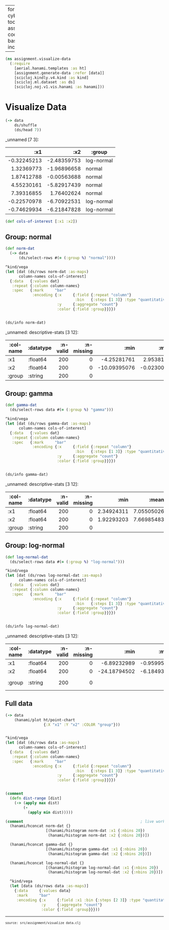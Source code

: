 
---
format:
  html:
    theme: {dark: cyborg, light: yeti}
    toc: true
    toc-depth: 4
    output-file: assignment.visualize_data.html
code-block-background: true
base-target-path: temp
include-in-header: {text: '<link rel = "icon" href = "data:," />'}

---
<style></style><style>.printedClojure .sourceCode {
  background-color: transparent;
  border-style: none;
}
</style>
<script src="assignment.visualize_data_files/md-default1.js" type="text/javascript"></script><script src="assignment.visualize_data_files/md-default2.js" type="text/javascript"></script><script src="assignment.visualize_data_files/vega3.js" type="text/javascript"></script><script src="assignment.visualize_data_files/vega4.js" type="text/javascript"></script><script src="assignment.visualize_data_files/vega5.js" type="text/javascript"></script>

::: {.sourceClojure}
```clojure
(ns assignment.visualize-data
  (:require
    [aerial.hanami.templates :as ht]
    [assignment.generate-data :refer [data]]
    [scicloj.kindly.v4.kind :as kind]
    [scicloj.ml.dataset :as ds]
    [scicloj.noj.v1.vis.hanami :as hanami]))
```
:::



# Visualize Data


::: {.sourceClojure}
```clojure
(-> data
    ds/shuffle
    (ds/head 7))
```
:::


_unnamed [7 3]:

|         :x1 |         :x2 |     :group |
|------------:|------------:|------------|
| -0.32245213 | -2.48359753 | log-normal |
|  1.32369773 | -1.96896658 |     normal |
|  1.87412788 | -0.00563688 |     normal |
|  4.55230161 | -5.82917439 |     normal |
|  7.39316855 |  1.76402624 |     normal |
| -0.22570978 | -6.70922531 | log-normal |
| -0.74629934 | -6.21847828 | log-normal |




::: {.sourceClojure}
```clojure
(def cols-of-interest [:x1 :x2])
```
:::



## Group: normal


::: {.sourceClojure}
```clojure
(def norm-dat
  (-> data
      (ds/select-rows #(= (:group %) "normal"))))
```
:::



::: {.sourceClojure}
```clojure
^kind/vega
(let [dat (ds/rows norm-dat :as-maps)
      column-names cols-of-interest]
  {:data   {:values dat}
   :repeat {:column column-names}
   :spec   {:mark     "bar"
            :encoding {:x     {:field {:repeat "column"}
                               :bin   {:steps [1 3]} :type "quantitative"}
                       :y     {:aggregate "count"}
                       :color {:field :group}}}})
```
:::


<div style="max-height:600px;overflow-y:auto;"><div><script>vegaEmbed(document.currentScript.parentElement, {"data":{"values":[{"x1":1.5025064028618176,"x2":7.852514527970921,"group":"normal"},{"x1":2.469471902219354,"x2":-8.072984972090365,"group":"normal"},{"x1":1.9183771313680442,"x2":-0.7000093058782099,"group":"normal"},{"x1":3.5472238069753335,"x2":7.919117324315547,"group":"normal"},{"x1":3.1006406729651834,"x2":-8.186369233433872,"group":"normal"},{"x1":1.2838796067230611,"x2":-2.59112084971692,"group":"normal"},{"x1":-1.9520441181049462,"x2":0.5675866096982758,"group":"normal"},{"x1":5.150955412540704,"x2":-2.7310345794104633,"group":"normal"},{"x1":1.6102605507530352,"x2":-0.020072533968972062,"group":"normal"},{"x1":1.3972298320860463,"x2":2.8444676215350575,"group":"normal"},{"x1":1.3236977266423808,"x2":-1.9689665785074502,"group":"normal"},{"x1":2.8227778134202355,"x2":0.6542337372293225,"group":"normal"},{"x1":0.028341092806019486,"x2":-2.2559531796934436,"group":"normal"},{"x1":-0.2920393918998907,"x2":-3.2797062715159906,"group":"normal"},{"x1":3.5329140959961953,"x2":-5.885970198580822,"group":"normal"},{"x1":2.5177644434381907,"x2":1.7999376279273926,"group":"normal"},{"x1":2.553532153705207,"x2":-0.06555891415761096,"group":"normal"},{"x1":4.156162454612412,"x2":5.132031652248496,"group":"normal"},{"x1":3.9900379658658762,"x2":1.841496844074869,"group":"normal"},{"x1":3.2586305278933003,"x2":-5.240547529882769,"group":"normal"},{"x1":5.371566847518745,"x2":-5.260369870578692,"group":"normal"},{"x1":-2.346188266247945,"x2":3.855263674433846,"group":"normal"},{"x1":2.0236205438255337,"x2":2.7619060934554374,"group":"normal"},{"x1":4.696504380819091,"x2":1.4034102389022616,"group":"normal"},{"x1":4.4875675255941445,"x2":7.764838347372942,"group":"normal"},{"x1":3.8919802087467232,"x2":4.437206549799518,"group":"normal"},{"x1":3.976741221070619,"x2":3.311287659410163,"group":"normal"},{"x1":4.403943245151959,"x2":3.8324488346982064,"group":"normal"},{"x1":3.49835266941116,"x2":0.3491328990097794,"group":"normal"},{"x1":4.892756648201905,"x2":0.4051641071707727,"group":"normal"},{"x1":4.492263832594457,"x2":-2.6077707274943287,"group":"normal"},{"x1":2.3240100150086023,"x2":8.251363835594027,"group":"normal"},{"x1":2.086781445512872,"x2":4.449908729158643,"group":"normal"},{"x1":3.1218242994701257,"x2":-2.9240123627084174,"group":"normal"},{"x1":0.7201885125138521,"x2":1.607027818858403,"group":"normal"},{"x1":2.309492001302186,"x2":-0.7220386620519387,"group":"normal"},{"x1":2.179362343817957,"x2":1.1273576485397567,"group":"normal"},{"x1":-4.252817612633169,"x2":-1.6222481740569792,"group":"normal"},{"x1":4.899474643462373,"x2":-5.725664860766826,"group":"normal"},{"x1":3.426285704315373,"x2":1.575843499901417,"group":"normal"},{"x1":3.005506767585978,"x2":4.845661837240074,"group":"normal"},{"x1":3.9181325096170543,"x2":-5.329522931717458,"group":"normal"},{"x1":2.017177417986823,"x2":1.8335376327496629,"group":"normal"},{"x1":1.460919782649005,"x2":1.8493207783741308,"group":"normal"},{"x1":1.1620147937099266,"x2":2.855168312976726,"group":"normal"},{"x1":4.089705448711733,"x2":-2.098567852805606,"group":"normal"},{"x1":4.102560830546231,"x2":1.1859861329192152,"group":"normal"},{"x1":3.7604762082776704,"x2":-2.4062800206677175,"group":"normal"},{"x1":4.319402936708672,"x2":1.8450829455785378,"group":"normal"},{"x1":1.213590839204775,"x2":0.522027150735415,"group":"normal"},{"x1":0.013876558874089007,"x2":-8.183555968254772,"group":"normal"},{"x1":7.39316854585336,"x2":1.7640262381021343,"group":"normal"},{"x1":1.2904779416383905,"x2":-1.7541865871276454,"group":"normal"},{"x1":3.060646147985083,"x2":-1.7612915844000825,"group":"normal"},{"x1":4.964756332778084,"x2":3.7795324973565547,"group":"normal"},{"x1":4.968983255412514,"x2":3.362519781621796,"group":"normal"},{"x1":4.193989898741734,"x2":-2.9119913692239345,"group":"normal"},{"x1":4.652583155578707,"x2":-5.208388846528841,"group":"normal"},{"x1":4.219863809968693,"x2":0.41882616117257837,"group":"normal"},{"x1":2.4281622872501147,"x2":-2.871862538678593,"group":"normal"},{"x1":2.275039963674445,"x2":5.079612410096393,"group":"normal"},{"x1":2.735677263548833,"x2":-8.393133538401973,"group":"normal"},{"x1":2.5636476577462606,"x2":1.7159833066215615,"group":"normal"},{"x1":2.3090806398316444,"x2":0.4666505428333948,"group":"normal"},{"x1":-1.018841958460036,"x2":2.1505116528428854,"group":"normal"},{"x1":4.324763579915841,"x2":-0.42672286908952933,"group":"normal"},{"x1":2.7887980794681626,"x2":-1.95511151902266,"group":"normal"},{"x1":0.6121497755035414,"x2":-0.5099217247688336,"group":"normal"},{"x1":4.766745107825055,"x2":0.6728518703924237,"group":"normal"},{"x1":3.474037720671064,"x2":10.737062264726397,"group":"normal"},{"x1":2.481445010035923,"x2":-4.868179199520466,"group":"normal"},{"x1":2.0743894852994944,"x2":3.460692896415657,"group":"normal"},{"x1":1.217349544597285,"x2":-0.3943639007425747,"group":"normal"},{"x1":-1.0881190900712934,"x2":1.2194111185171232,"group":"normal"},{"x1":3.572428734048185,"x2":1.0199177020315886,"group":"normal"},{"x1":7.593745482652521,"x2":8.234953689327048,"group":"normal"},{"x1":3.565343572625996,"x2":-1.2233338677741985,"group":"normal"},{"x1":3.77199470522187,"x2":-1.3841805206531412,"group":"normal"},{"x1":1.3296018285035822,"x2":-1.7896026013570985,"group":"normal"},{"x1":0.7163189597713577,"x2":-3.4385277981876303,"group":"normal"},{"x1":3.898515563013329,"x2":6.548366481746062,"group":"normal"},{"x1":5.2738780865882084,"x2":-5.060375625976717,"group":"normal"},{"x1":4.1220219110334995,"x2":-1.6931715776567422,"group":"normal"},{"x1":1.3550491146037087,"x2":1.962433789222147,"group":"normal"},{"x1":4.637733442991752,"x2":0.5046322969102879,"group":"normal"},{"x1":1.2244832402309758,"x2":2.57785706386136,"group":"normal"},{"x1":2.950666072373315,"x2":0.6308733979306572,"group":"normal"},{"x1":2.395504270733556,"x2":-4.707954851004391,"group":"normal"},{"x1":7.070335063210727,"x2":-0.15077774554626225,"group":"normal"},{"x1":3.7959878960778397,"x2":4.6105695883708435,"group":"normal"},{"x1":1.7482412448477644,"x2":-0.7685157099601229,"group":"normal"},{"x1":-0.9928952391046364,"x2":6.74118579971146,"group":"normal"},{"x1":1.7443474494460358,"x2":-3.1611106806910647,"group":"normal"},{"x1":4.823320326454092,"x2":2.0435400947609854,"group":"normal"},{"x1":2.4095277677350566,"x2":-8.470306477606837,"group":"normal"},{"x1":2.509688146370923,"x2":-2.9064669528062512,"group":"normal"},{"x1":7.212379452593074,"x2":2.3831927590364423,"group":"normal"},{"x1":5.189236989929142,"x2":2.1428806336030446,"group":"normal"},{"x1":1.3162110833977747,"x2":1.6594297204248791,"group":"normal"},{"x1":1.2784287048097471,"x2":-0.703791097207038,"group":"normal"},{"x1":2.893600488331034,"x2":3.734908740453322,"group":"normal"},{"x1":0.17767163738678882,"x2":-0.2016231879995178,"group":"normal"},{"x1":1.4573470515454048,"x2":-3.408181642576209,"group":"normal"},{"x1":3.9879898809119743,"x2":3.8748504464205213,"group":"normal"},{"x1":0.38795714918103874,"x2":2.6540846334201658,"group":"normal"},{"x1":4.290912387993841,"x2":0.18995676449556773,"group":"normal"},{"x1":3.557298295898894,"x2":-6.179170247934673,"group":"normal"},{"x1":2.3561135649680405,"x2":-5.992858271935303,"group":"normal"},{"x1":1.786545981902467,"x2":-3.668395845747317,"group":"normal"},{"x1":2.6866666011340636,"x2":2.6699843331204844,"group":"normal"},{"x1":2.5342836716003116,"x2":-3.567234446079606,"group":"normal"},{"x1":1.5464422257810804,"x2":3.437821532653231,"group":"normal"},{"x1":2.235652091422775,"x2":4.717570063875916,"group":"normal"},{"x1":4.552301606351499,"x2":-5.829174391487828,"group":"normal"},{"x1":0.9929827004795846,"x2":3.585296995326846,"group":"normal"},{"x1":1.9123867949728408,"x2":-2.7226200527842175,"group":"normal"},{"x1":5.5850726294205435,"x2":8.728255846493381,"group":"normal"},{"x1":6.116148178493557,"x2":-0.8616099125971682,"group":"normal"},{"x1":3.7184138036105194,"x2":-1.281111792621096,"group":"normal"},{"x1":0.5827537557204407,"x2":1.1713213788270513,"group":"normal"},{"x1":4.895134110439086,"x2":-2.9790862392948925,"group":"normal"},{"x1":4.445435148527408,"x2":1.8423401470130714,"group":"normal"},{"x1":4.816396806161718,"x2":0.20690093111832486,"group":"normal"},{"x1":3.6675016233538855,"x2":-10.093950758280297,"group":"normal"},{"x1":1.1552697685872522,"x2":-1.3018235297087104,"group":"normal"},{"x1":1.8685392309268476,"x2":0.6216290948477465,"group":"normal"},{"x1":0.587036944520059,"x2":-3.72118744218228,"group":"normal"},{"x1":3.831941999492963,"x2":-3.944184868893204,"group":"normal"},{"x1":5.444779454654627,"x2":1.0514059593483058,"group":"normal"},{"x1":1.198626316045391,"x2":1.4132352768618923,"group":"normal"},{"x1":6.7510071541395815,"x2":-1.7931872759058165,"group":"normal"},{"x1":6.595040814186319,"x2":-6.033187323236263,"group":"normal"},{"x1":3.0078192681589693,"x2":1.2512986502281136,"group":"normal"},{"x1":7.668148961334742,"x2":4.8753639086167695,"group":"normal"},{"x1":2.357438695068355,"x2":2.035410782596045,"group":"normal"},{"x1":5.916034927291751,"x2":-5.68100310519769,"group":"normal"},{"x1":2.0011777461158085,"x2":0.2637532210861279,"group":"normal"},{"x1":0.10032982689951586,"x2":-1.7622642907175103,"group":"normal"},{"x1":3.2264738883347035,"x2":3.204669020565876,"group":"normal"},{"x1":8.192004005475038,"x2":2.9662275242920657,"group":"normal"},{"x1":2.5018951516118086,"x2":0.7705638074411282,"group":"normal"},{"x1":5.847402473631114,"x2":-2.6499891434805907,"group":"normal"},{"x1":6.2124295619503425,"x2":-3.308730767573449,"group":"normal"},{"x1":1.0275537510364263,"x2":6.6133552545675425,"group":"normal"},{"x1":1.3665715535680476,"x2":0.5522255602047638,"group":"normal"},{"x1":1.2975713542036913,"x2":-5.723911218549236,"group":"normal"},{"x1":5.9104399989048995,"x2":-3.0466277876760346,"group":"normal"},{"x1":3.8147383062811455,"x2":-0.024377983031031523,"group":"normal"},{"x1":4.267882835675963,"x2":5.866306717168707,"group":"normal"},{"x1":2.3498164069307164,"x2":-0.7098432447570401,"group":"normal"},{"x1":8.847715450602035,"x2":-3.203311400220449,"group":"normal"},{"x1":3.3992722692746487,"x2":2.676631106318767,"group":"normal"},{"x1":-1.6501446156651953,"x2":-1.9953005422357089,"group":"normal"},{"x1":2.0523232429316502,"x2":-6.448563941183512,"group":"normal"},{"x1":4.360929993716343,"x2":-5.65225114735422,"group":"normal"},{"x1":5.82807942791781,"x2":5.196306580633221,"group":"normal"},{"x1":1.9813492534746013,"x2":-4.6093430460514275,"group":"normal"},{"x1":1.2167488098679924,"x2":-1.9451837676977866,"group":"normal"},{"x1":1.6038477516839214,"x2":0.16477513371177224,"group":"normal"},{"x1":0.3614325528789384,"x2":-1.919857439114096,"group":"normal"},{"x1":3.927794588649947,"x2":-5.243628230024284,"group":"normal"},{"x1":1.9264985353311612,"x2":-0.5940256571178595,"group":"normal"},{"x1":3.7173837207483738,"x2":6.036413028212723,"group":"normal"},{"x1":2.246890647232887,"x2":-1.9377538352357808,"group":"normal"},{"x1":2.285128836320322,"x2":-0.8000155534859664,"group":"normal"},{"x1":5.943226495719237,"x2":5.252411557824181,"group":"normal"},{"x1":1.5209952874872212,"x2":-9.777710015930738,"group":"normal"},{"x1":5.254272099080461,"x2":6.709719606488593,"group":"normal"},{"x1":2.449296527765556,"x2":-3.1093220941653303,"group":"normal"},{"x1":0.4300717616187364,"x2":-0.5500992258561193,"group":"normal"},{"x1":1.3838354990615944,"x2":-6.657703210253348,"group":"normal"},{"x1":3.1444006434136074,"x2":4.035162075165278,"group":"normal"},{"x1":3.3385384015380226,"x2":-1.1580426502497585,"group":"normal"},{"x1":2.2379212808895623,"x2":7.170624795210306,"group":"normal"},{"x1":3.937653554365426,"x2":1.778442335212814,"group":"normal"},{"x1":4.127099244150638,"x2":0.24279480116381907,"group":"normal"},{"x1":0.3387686832870629,"x2":0.6558215159236548,"group":"normal"},{"x1":-0.18879069266314197,"x2":3.1718195711529384,"group":"normal"},{"x1":2.33855061515042,"x2":-1.8407466107642894,"group":"normal"},{"x1":0.5135729121489683,"x2":-0.8408346066493658,"group":"normal"},{"x1":4.523793389733193,"x2":-1.6543351273284717,"group":"normal"},{"x1":3.1296569520017026,"x2":-0.31934855382091787,"group":"normal"},{"x1":1.0510022967160229,"x2":2.389829667991477,"group":"normal"},{"x1":3.7339308275931455,"x2":-2.242234836408199,"group":"normal"},{"x1":4.8055112067822305,"x2":-0.3332178997069203,"group":"normal"},{"x1":0.007316895577677673,"x2":-0.8641286151596854,"group":"normal"},{"x1":1.8741278848917606,"x2":-0.005636881755820357,"group":"normal"},{"x1":4.228636964927418,"x2":2.849529592877407,"group":"normal"},{"x1":4.06790432185595,"x2":2.864761519161869,"group":"normal"},{"x1":1.1204905474161522,"x2":7.5391541280745,"group":"normal"},{"x1":2.060174353067984,"x2":-5.131008804621265,"group":"normal"},{"x1":1.89673026014293,"x2":1.0456101953877401,"group":"normal"},{"x1":5.811625833056717,"x2":4.2047512046979785,"group":"normal"},{"x1":5.074101586295154,"x2":1.131720647769351,"group":"normal"},{"x1":2.8923183199950513,"x2":3.866056311012653,"group":"normal"},{"x1":10.28325405387961,"x2":9.367080656175139,"group":"normal"},{"x1":1.4806666459214475,"x2":1.5008221903644379,"group":"normal"},{"x1":2.0191560490539278,"x2":-6.413279004151533,"group":"normal"},{"x1":0.8118891887474855,"x2":-5.887048111495601,"group":"normal"},{"x1":4.946015910430619,"x2":-5.307790255115047,"group":"normal"}]},"repeat":{"column":["x1","x2"]},"spec":{"mark":"bar","encoding":{"x":{"field":{"repeat":"column"},"bin":{"steps":[1,3]},"type":"quantitative"},"y":{"aggregate":"count"},"color":{"field":"group"}}}});</script></div></div>


::: {.sourceClojure}
```clojure
(ds/info norm-dat)
```
:::


_unnamed: descriptive-stats [3 12]:

| :col-name | :datatype | :n-valid | :n-missing |         :min |       :mean |  :mode |        :max | :standard-deviation |      :skew | :first |  :last |
|-----------|-----------|---------:|-----------:|-------------:|------------:|--------|------------:|--------------------:|-----------:|--------|--------|
|       :x1 |  :float64 |      200 |          0 |  -4.25281761 |  2.95381114 |        | 10.28325405 |          2.08410446 | 0.18184457 |  1.503 |  4.946 |
|       :x2 |  :float64 |      200 |          0 | -10.09395076 | -0.02300916 |        | 10.73706226 |          3.98600442 | 0.01987684 |  7.853 | -5.308 |
|    :group |   :string |      200 |          0 |              |             | normal |             |                     |            | normal | normal |




## Group: gamma


::: {.sourceClojure}
```clojure
(def gamma-dat
  (ds/select-rows data #(= (:group %) "gamma")))
```
:::



::: {.sourceClojure}
```clojure
^kind/vega
(let [dat (ds/rows gamma-dat :as-maps)
      column-names cols-of-interest]
  {:data   {:values dat}
   :repeat {:column column-names}
   :spec   {:mark     "bar"
            :encoding {:x     {:field {:repeat "column"}
                               :bin   {:steps [1 3]} :type "quantitative"}
                       :y     {:aggregate "count"}
                       :color {:field :group}}}})
```
:::


<div style="max-height:600px;overflow-y:auto;"><div><script>vegaEmbed(document.currentScript.parentElement, {"data":{"values":[{"x1":5.7211398179763595,"x2":12.204010980025904,"group":"gamma"},{"x1":11.041296843525561,"x2":6.686210929208174,"group":"gamma"},{"x1":7.7799342935226505,"x2":8.7931535514844,"group":"gamma"},{"x1":4.645356084927853,"x2":7.375746668869204,"group":"gamma"},{"x1":8.366669782443665,"x2":2.352639901207067,"group":"gamma"},{"x1":9.31082185752151,"x2":8.27780440490661,"group":"gamma"},{"x1":7.810362821785869,"x2":9.518627195094641,"group":"gamma"},{"x1":6.23947813911305,"x2":10.833876703782131,"group":"gamma"},{"x1":7.476911475495409,"x2":10.082426348155415,"group":"gamma"},{"x1":8.964002065854551,"x2":11.031939810269535,"group":"gamma"},{"x1":6.005100402199638,"x2":7.586688260897997,"group":"gamma"},{"x1":7.579231320992466,"x2":4.787614884778704,"group":"gamma"},{"x1":6.933543600139933,"x2":6.781392356653047,"group":"gamma"},{"x1":12.498006906729065,"x2":4.199392997937125,"group":"gamma"},{"x1":7.98406591154616,"x2":7.8064316063112855,"group":"gamma"},{"x1":5.090306836237927,"x2":6.382350563872311,"group":"gamma"},{"x1":8.622203541775844,"x2":5.971702003007247,"group":"gamma"},{"x1":6.290011926641582,"x2":6.094094578914007,"group":"gamma"},{"x1":4.1864690728470215,"x2":9.552129831354344,"group":"gamma"},{"x1":5.26207862629068,"x2":11.603999582680808,"group":"gamma"},{"x1":5.531259313189013,"x2":7.78508528979161,"group":"gamma"},{"x1":4.309929163185691,"x2":5.771270190079658,"group":"gamma"},{"x1":7.956959633755256,"x2":10.125017124668197,"group":"gamma"},{"x1":7.176278976120895,"x2":2.222816985862907,"group":"gamma"},{"x1":7.199965962016419,"x2":12.691390147696518,"group":"gamma"},{"x1":3.5639466053131064,"x2":7.2640285700634495,"group":"gamma"},{"x1":8.62775449249841,"x2":6.2843288209515284,"group":"gamma"},{"x1":7.983759819117429,"x2":5.468288399681018,"group":"gamma"},{"x1":7.798592894232236,"x2":8.065021090549315,"group":"gamma"},{"x1":5.382803313272718,"x2":5.195754762809805,"group":"gamma"},{"x1":7.753684685161317,"x2":10.131853683597408,"group":"gamma"},{"x1":5.212915183744365,"x2":9.682738764726384,"group":"gamma"},{"x1":6.988963639679746,"x2":8.610189922909246,"group":"gamma"},{"x1":2.349243105653507,"x2":8.245097547462205,"group":"gamma"},{"x1":4.403819939530314,"x2":9.988997984761301,"group":"gamma"},{"x1":3.231865528105506,"x2":3.791803048540412,"group":"gamma"},{"x1":3.250843504836738,"x2":7.522752280931016,"group":"gamma"},{"x1":3.394068132696123,"x2":12.65780637609165,"group":"gamma"},{"x1":6.979279879667385,"x2":6.756682404962423,"group":"gamma"},{"x1":4.192354322857463,"x2":5.654116179884559,"group":"gamma"},{"x1":7.706743132552581,"x2":15.71339938032557,"group":"gamma"},{"x1":8.80880186257559,"x2":6.202011276412432,"group":"gamma"},{"x1":8.836260415530626,"x2":7.53012625041625,"group":"gamma"},{"x1":7.2406908902438385,"x2":6.759966217381538,"group":"gamma"},{"x1":5.581238023058847,"x2":6.656541277806678,"group":"gamma"},{"x1":10.158063241789291,"x2":7.097181314571092,"group":"gamma"},{"x1":5.986144795383948,"x2":13.132086878710423,"group":"gamma"},{"x1":8.539432152256559,"x2":3.0783092249640283,"group":"gamma"},{"x1":6.229502431342853,"x2":2.9337260414582595,"group":"gamma"},{"x1":3.5596684830946126,"x2":4.496731193850777,"group":"gamma"},{"x1":5.419520283519461,"x2":9.713837025625779,"group":"gamma"},{"x1":6.192736915065521,"x2":6.190574641029535,"group":"gamma"},{"x1":6.601877782297951,"x2":8.747984087873796,"group":"gamma"},{"x1":9.184216747173277,"x2":6.5310712068953185,"group":"gamma"},{"x1":8.512282515144818,"x2":7.250501568662319,"group":"gamma"},{"x1":9.625709841275627,"x2":6.314325453900911,"group":"gamma"},{"x1":8.729044584306756,"x2":20.46919356182127,"group":"gamma"},{"x1":5.02417123549111,"x2":11.231121069696705,"group":"gamma"},{"x1":6.07702441128305,"x2":9.566991795674383,"group":"gamma"},{"x1":8.660937167726045,"x2":6.798567091638495,"group":"gamma"},{"x1":4.0716937876445325,"x2":7.50155149286783,"group":"gamma"},{"x1":6.258482728037912,"x2":6.231492686354481,"group":"gamma"},{"x1":7.509447268855929,"x2":6.107790277608847,"group":"gamma"},{"x1":7.937950807401702,"x2":5.6512615010669585,"group":"gamma"},{"x1":8.544098404639456,"x2":8.988846383072914,"group":"gamma"},{"x1":5.587178853388532,"x2":6.814025565280154,"group":"gamma"},{"x1":9.539072427505538,"x2":8.420167406286224,"group":"gamma"},{"x1":5.6679300896828035,"x2":5.196913379780499,"group":"gamma"},{"x1":7.917151330688938,"x2":7.096381826002674,"group":"gamma"},{"x1":8.615134994198081,"x2":7.774903143224808,"group":"gamma"},{"x1":4.21967191863903,"x2":9.942946327801554,"group":"gamma"},{"x1":4.793937955382932,"x2":12.544485173753914,"group":"gamma"},{"x1":8.343499753203034,"x2":3.6115559916648814,"group":"gamma"},{"x1":7.801974135356439,"x2":6.441059126231678,"group":"gamma"},{"x1":5.448960670959619,"x2":10.560550378798983,"group":"gamma"},{"x1":9.15305655468714,"x2":12.237689470816457,"group":"gamma"},{"x1":5.881900507229609,"x2":5.268253691660153,"group":"gamma"},{"x1":6.411072482126116,"x2":11.98079851750423,"group":"gamma"},{"x1":5.25122855853254,"x2":5.3165006142583495,"group":"gamma"},{"x1":7.158639009326766,"x2":11.018731850653708,"group":"gamma"},{"x1":7.239003637141099,"x2":4.332372870554624,"group":"gamma"},{"x1":9.002415856747016,"x2":7.444404466301719,"group":"gamma"},{"x1":10.448231895199617,"x2":7.9670883628635325,"group":"gamma"},{"x1":7.732882557720797,"x2":7.540642468507395,"group":"gamma"},{"x1":9.195677406373173,"x2":17.414974264376877,"group":"gamma"},{"x1":9.830497303535713,"x2":14.59079539768136,"group":"gamma"},{"x1":8.187914638471046,"x2":9.813798154217391,"group":"gamma"},{"x1":7.4562051182659905,"x2":13.045361168403998,"group":"gamma"},{"x1":5.906241880582857,"x2":3.4311484301229394,"group":"gamma"},{"x1":3.1648379348342743,"x2":13.684303398468964,"group":"gamma"},{"x1":6.421958644885418,"x2":7.044359962802386,"group":"gamma"},{"x1":4.6114313304024535,"x2":13.052308328103416,"group":"gamma"},{"x1":7.872555088771184,"x2":2.200586400680649,"group":"gamma"},{"x1":10.261240024723675,"x2":3.99931937054119,"group":"gamma"},{"x1":10.237357966731837,"x2":5.233588220482457,"group":"gamma"},{"x1":6.212728715710158,"x2":10.115161792167793,"group":"gamma"},{"x1":5.838339061305975,"x2":4.557093634657003,"group":"gamma"},{"x1":7.164013238855531,"x2":6.990399113159253,"group":"gamma"},{"x1":10.243059700584546,"x2":7.705463659489581,"group":"gamma"},{"x1":7.689935065110495,"x2":11.226058632560495,"group":"gamma"},{"x1":8.732727254696378,"x2":6.741410299147262,"group":"gamma"},{"x1":6.710041985592874,"x2":7.91949279042916,"group":"gamma"},{"x1":8.762466535360579,"x2":11.030140341977242,"group":"gamma"},{"x1":6.6033701530606,"x2":9.777252662748374,"group":"gamma"},{"x1":4.758497941062899,"x2":9.615410601029248,"group":"gamma"},{"x1":5.59179714646376,"x2":5.119380193736706,"group":"gamma"},{"x1":10.024243257614172,"x2":5.695542516509539,"group":"gamma"},{"x1":7.310783122029704,"x2":6.617755060328765,"group":"gamma"},{"x1":6.348924275297644,"x2":15.571248749655261,"group":"gamma"},{"x1":6.164536873171677,"x2":5.8332487927597985,"group":"gamma"},{"x1":6.108521839601129,"x2":13.1243242631437,"group":"gamma"},{"x1":8.325403389668905,"x2":5.522288221622539,"group":"gamma"},{"x1":9.02170272503323,"x2":6.1125517211604885,"group":"gamma"},{"x1":5.649388604480476,"x2":4.277827879892472,"group":"gamma"},{"x1":6.481133947703839,"x2":9.548085372687037,"group":"gamma"},{"x1":6.6220867714683065,"x2":2.9426331891425974,"group":"gamma"},{"x1":5.7705550832495955,"x2":6.606799168790779,"group":"gamma"},{"x1":7.723402145926853,"x2":7.988218739958956,"group":"gamma"},{"x1":8.732549379824226,"x2":10.44913600087453,"group":"gamma"},{"x1":7.2285307567877854,"x2":3.781771808226903,"group":"gamma"},{"x1":10.450661422401549,"x2":5.955182895459756,"group":"gamma"},{"x1":2.6896329935289325,"x2":8.245061286298576,"group":"gamma"},{"x1":7.414630232768107,"x2":4.45807260818343,"group":"gamma"},{"x1":5.479063628595151,"x2":10.669490029211527,"group":"gamma"},{"x1":6.977340712887771,"x2":5.836217720256496,"group":"gamma"},{"x1":3.429801325919281,"x2":10.648445731025832,"group":"gamma"},{"x1":7.285596307433127,"x2":5.360682067855603,"group":"gamma"},{"x1":6.967529256129667,"x2":5.765705517664914,"group":"gamma"},{"x1":5.041979566251228,"x2":12.254509952060532,"group":"gamma"},{"x1":11.164248546582622,"x2":9.264048693989208,"group":"gamma"},{"x1":7.403093902577735,"x2":7.774819821978196,"group":"gamma"},{"x1":4.871094904641515,"x2":5.5812700077424005,"group":"gamma"},{"x1":3.679675327550469,"x2":8.97934056862209,"group":"gamma"},{"x1":8.965626112462232,"x2":4.252713617589898,"group":"gamma"},{"x1":4.643624255024786,"x2":6.816200696982486,"group":"gamma"},{"x1":7.331119701432023,"x2":5.823511900188944,"group":"gamma"},{"x1":3.51820897142192,"x2":8.275794261615756,"group":"gamma"},{"x1":6.20953714687475,"x2":8.94054736604839,"group":"gamma"},{"x1":9.171011366544734,"x2":5.104295359744872,"group":"gamma"},{"x1":3.933210848219883,"x2":3.177174256874606,"group":"gamma"},{"x1":4.21027899932696,"x2":10.717094971824123,"group":"gamma"},{"x1":8.8747016897696,"x2":5.3795075645965,"group":"gamma"},{"x1":4.364255253196205,"x2":2.217216546140217,"group":"gamma"},{"x1":7.427736397134655,"x2":3.2202084935179864,"group":"gamma"},{"x1":9.538834281161632,"x2":3.2175565990275525,"group":"gamma"},{"x1":6.224903818438215,"x2":9.53157250944312,"group":"gamma"},{"x1":7.0129504944697665,"x2":11.474121856471356,"group":"gamma"},{"x1":11.291962400657631,"x2":7.843238626691265,"group":"gamma"},{"x1":8.190584187183902,"x2":12.833523903626853,"group":"gamma"},{"x1":8.95404885676361,"x2":9.561906828078895,"group":"gamma"},{"x1":9.531623951666894,"x2":6.047632641976659,"group":"gamma"},{"x1":7.698405437535285,"x2":4.28958600785667,"group":"gamma"},{"x1":5.284564244750421,"x2":11.719982924761972,"group":"gamma"},{"x1":5.691758830949564,"x2":5.639290938166624,"group":"gamma"},{"x1":7.051980858488894,"x2":4.312995949135655,"group":"gamma"},{"x1":9.818902407637148,"x2":8.975159072363537,"group":"gamma"},{"x1":7.161931637276739,"x2":8.15244318261148,"group":"gamma"},{"x1":7.449601006352366,"x2":6.486242476555017,"group":"gamma"},{"x1":10.833882934010758,"x2":7.0684909321803735,"group":"gamma"},{"x1":5.199906529255692,"x2":3.4840801824759673,"group":"gamma"},{"x1":8.593329254492666,"x2":2.7569680093599063,"group":"gamma"},{"x1":2.8298083989928093,"x2":8.672823377155094,"group":"gamma"},{"x1":8.913643392627641,"x2":4.9301638696894265,"group":"gamma"},{"x1":9.445386282186831,"x2":6.28607836346838,"group":"gamma"},{"x1":5.830421821239799,"x2":9.630280473277075,"group":"gamma"},{"x1":8.832707093897664,"x2":7.823752851595097,"group":"gamma"},{"x1":5.933064379707705,"x2":4.530438528214592,"group":"gamma"},{"x1":4.9175581899388625,"x2":4.168698362823366,"group":"gamma"},{"x1":9.109336486551905,"x2":2.7642086700066795,"group":"gamma"},{"x1":7.353319987815414,"x2":7.1281543256388105,"group":"gamma"},{"x1":8.439239250789527,"x2":8.829367738873113,"group":"gamma"},{"x1":7.014194220620403,"x2":6.214246522294554,"group":"gamma"},{"x1":8.218863426980104,"x2":9.812880101446225,"group":"gamma"},{"x1":7.314261501847776,"x2":8.562072373487934,"group":"gamma"},{"x1":8.11213219966855,"x2":7.256599630709463,"group":"gamma"},{"x1":8.320525157718425,"x2":9.176228276607468,"group":"gamma"},{"x1":8.120549867869451,"x2":11.21783081579872,"group":"gamma"},{"x1":6.56759267231868,"x2":5.257193564394335,"group":"gamma"},{"x1":7.039208535138323,"x2":8.841386528214644,"group":"gamma"},{"x1":4.6124822689264455,"x2":9.067565628606374,"group":"gamma"},{"x1":6.906581914914871,"x2":4.765226425159239,"group":"gamma"},{"x1":3.2584047083555134,"x2":1.9229320320656837,"group":"gamma"},{"x1":6.248785058950066,"x2":6.919993066610022,"group":"gamma"},{"x1":8.527740269523024,"x2":8.133830592398134,"group":"gamma"},{"x1":8.299916537591091,"x2":3.2581930497505898,"group":"gamma"},{"x1":8.577275033486831,"x2":7.323469948844698,"group":"gamma"},{"x1":8.534015046578512,"x2":4.380381157987997,"group":"gamma"},{"x1":9.220064058838762,"x2":13.474983193095817,"group":"gamma"},{"x1":8.498222633938248,"x2":9.870842853489386,"group":"gamma"},{"x1":7.3647728295569665,"x2":4.950281548515754,"group":"gamma"},{"x1":7.360051945003168,"x2":4.285620682263806,"group":"gamma"},{"x1":10.459545050588233,"x2":6.405756563622841,"group":"gamma"},{"x1":7.243896075061393,"x2":8.34937701271355,"group":"gamma"},{"x1":3.0688797057119563,"x2":5.987845364260504,"group":"gamma"},{"x1":6.9144157913626065,"x2":14.765231904284732,"group":"gamma"},{"x1":5.967134546911978,"x2":8.730833475378095,"group":"gamma"},{"x1":7.521628346564148,"x2":6.68001688205742,"group":"gamma"},{"x1":5.924356120270625,"x2":4.12150722380099,"group":"gamma"},{"x1":9.180931651165293,"x2":14.327449325361577,"group":"gamma"},{"x1":6.707690496808997,"x2":4.414147650982199,"group":"gamma"}]},"repeat":{"column":["x1","x2"]},"spec":{"mark":"bar","encoding":{"x":{"field":{"repeat":"column"},"bin":{"steps":[1,3]},"type":"quantitative"},"y":{"aggregate":"count"},"color":{"field":"group"}}}});</script></div></div>


::: {.sourceClojure}
```clojure
(ds/info gamma-dat)
```
:::


_unnamed: descriptive-stats [3 12]:

| :col-name | :datatype | :n-valid | :n-missing |       :min |      :mean | :mode |        :max | :standard-deviation |       :skew | :first | :last |
|-----------|-----------|---------:|-----------:|-----------:|-----------:|-------|------------:|--------------------:|------------:|--------|-------|
|       :x1 |  :float64 |      200 |          0 | 2.34924311 | 7.05505026 |       | 12.49800691 |          1.96404129 | -0.13213939 |  5.721 | 6.708 |
|       :x2 |  :float64 |      200 |          0 | 1.92293203 | 7.66985483 |       | 20.46919356 |          3.15695914 |  0.75624668 |  12.20 | 4.414 |
|    :group |   :string |      200 |          0 |            |            | gamma |             |                     |             |  gamma | gamma |




## Group: log-normal


::: {.sourceClojure}
```clojure
(def log-normal-dat
  (ds/select-rows data #(= (:group %) "log-normal")))
```
:::



::: {.sourceClojure}
```clojure
^kind/vega
(let [dat (ds/rows log-normal-dat :as-maps)
      column-names cols-of-interest]
  {:data   {:values dat}
   :repeat {:column column-names}
   :spec   {:mark     "bar"
            :encoding {:x     {:field {:repeat "column"}
                               :bin   {:steps [1 3]} :type "quantitative"}
                       :y     {:aggregate "count"}
                       :color {:field :group}}}})
```
:::


<div style="max-height:600px;overflow-y:auto;"><div><script>vegaEmbed(document.currentScript.parentElement, {"data":{"values":[{"x1":-1.790043553210653,"x2":-7.968639184157734,"group":"log-normal"},{"x1":2.111425087968598,"x2":-3.9946964833976013,"group":"log-normal"},{"x1":-4.422884340691462,"x2":-9.189998104950865,"group":"log-normal"},{"x1":-2.060163546478731,"x2":-14.041566841509658,"group":"log-normal"},{"x1":-1.9802604091948321,"x2":-6.9587719492501385,"group":"log-normal"},{"x1":-0.2344854505493884,"x2":-4.303193759029035,"group":"log-normal"},{"x1":-4.51068593716157,"x2":-3.706543997748006,"group":"log-normal"},{"x1":3.4319523453837224,"x2":-3.2534179552353955,"group":"log-normal"},{"x1":-3.2067133277989126,"x2":-10.366078920753386,"group":"log-normal"},{"x1":-2.7683379389425253,"x2":-11.907500899563303,"group":"log-normal"},{"x1":2.022299001874924,"x2":-7.433912943747216,"group":"log-normal"},{"x1":0.7936268617703814,"x2":-2.62880314327978,"group":"log-normal"},{"x1":-0.6000674646059502,"x2":-7.057272329965516,"group":"log-normal"},{"x1":-3.8123739871764704,"x2":-4.950734811744687,"group":"log-normal"},{"x1":-0.101948444822336,"x2":-6.477741290003141,"group":"log-normal"},{"x1":1.2960359716808916,"x2":-7.722940425730797,"group":"log-normal"},{"x1":-5.434229925122953,"x2":-2.939982585633154,"group":"log-normal"},{"x1":0.3573858101400582,"x2":-6.035035671906165,"group":"log-normal"},{"x1":0.25505637263608927,"x2":-7.517929505842513,"group":"log-normal"},{"x1":1.0127285567238489,"x2":-8.609136597238471,"group":"log-normal"},{"x1":-0.35027055201110524,"x2":-7.236076450779127,"group":"log-normal"},{"x1":1.8990254031649494,"x2":-7.640628431632811,"group":"log-normal"},{"x1":-3.35098769969655,"x2":-14.920137382672136,"group":"log-normal"},{"x1":-4.840276164996165,"x2":-2.808652453433028,"group":"log-normal"},{"x1":0.8745593763470154,"x2":-2.709525730956778,"group":"log-normal"},{"x1":1.5067987373348468,"x2":-6.361896921545005,"group":"log-normal"},{"x1":0.47991744343588993,"x2":-8.51387199520896,"group":"log-normal"},{"x1":-0.294052325540753,"x2":-4.782359600614748,"group":"log-normal"},{"x1":0.7013140715252781,"x2":-9.342407517295047,"group":"log-normal"},{"x1":0.1634664337295122,"x2":-2.129446891027507,"group":"log-normal"},{"x1":-1.5947762908920406,"x2":-6.5338989009205415,"group":"log-normal"},{"x1":-0.7117172778895444,"x2":-5.6464898759670525,"group":"log-normal"},{"x1":2.220310911632922,"x2":-5.070863781252983,"group":"log-normal"},{"x1":-2.962172351955738,"x2":-2.0188488289403184,"group":"log-normal"},{"x1":-2.179142178670679,"x2":-4.790390570189116,"group":"log-normal"},{"x1":-4.363775896173282,"x2":-3.6649224017606787,"group":"log-normal"},{"x1":-3.233280250941388,"x2":-12.91121296784194,"group":"log-normal"},{"x1":-1.468976901088066,"x2":-4.030094089457469,"group":"log-normal"},{"x1":-1.4229297399844656,"x2":-1.986614580049946,"group":"log-normal"},{"x1":0.762732950138709,"x2":-11.329170883889757,"group":"log-normal"},{"x1":0.40809197524561025,"x2":-4.1327690474325385,"group":"log-normal"},{"x1":-0.6077166824148124,"x2":-7.622258264335586,"group":"log-normal"},{"x1":-1.9452508406557427,"x2":-3.0973879466922907,"group":"log-normal"},{"x1":0.5770864124658135,"x2":-8.992891103078575,"group":"log-normal"},{"x1":-2.228312260689907,"x2":-3.992606336760074,"group":"log-normal"},{"x1":2.806408024638248,"x2":-2.5898628901489573,"group":"log-normal"},{"x1":1.049309119448325,"x2":-12.762733007991969,"group":"log-normal"},{"x1":-2.093237441592117,"x2":-7.4088203334097065,"group":"log-normal"},{"x1":0.9786943533995791,"x2":-7.4926296780133415,"group":"log-normal"},{"x1":-1.4749857984393469,"x2":-2.452954192777349,"group":"log-normal"},{"x1":-6.255714457746172,"x2":-1.2097872805176877,"group":"log-normal"},{"x1":-4.520554703224482,"x2":-2.9145413219648786,"group":"log-normal"},{"x1":-1.2768131184032674,"x2":-6.444186764139376,"group":"log-normal"},{"x1":-1.1149828434006268,"x2":-5.729965119397518,"group":"log-normal"},{"x1":-0.10295788226947811,"x2":-3.6551430219881222,"group":"log-normal"},{"x1":-1.6574618395201703,"x2":-5.528926468144117,"group":"log-normal"},{"x1":-1.5885994603043014,"x2":-3.741669089955533,"group":"log-normal"},{"x1":-1.5705824888410902,"x2":-10.060877121195082,"group":"log-normal"},{"x1":-4.397872622746931,"x2":-3.3200429577035826,"group":"log-normal"},{"x1":-3.3723975183162205,"x2":-11.981389636387924,"group":"log-normal"},{"x1":1.8670829837119225,"x2":-7.00778403316719,"group":"log-normal"},{"x1":1.0280513910202167,"x2":-2.328998245722317,"group":"log-normal"},{"x1":-1.989966771960853,"x2":-6.351419965733058,"group":"log-normal"},{"x1":-0.14700836749399415,"x2":-3.1055748027811547,"group":"log-normal"},{"x1":-2.487310711921766,"x2":-2.2565195453252134,"group":"log-normal"},{"x1":0.5383404311232882,"x2":-6.873643143187258,"group":"log-normal"},{"x1":0.8668474003847537,"x2":-3.239666925594726,"group":"log-normal"},{"x1":-2.3519821977893995,"x2":-5.823312439196511,"group":"log-normal"},{"x1":-1.369031075056335,"x2":-8.343226797616888,"group":"log-normal"},{"x1":-2.0496165449540165,"x2":-4.25134522076575,"group":"log-normal"},{"x1":-3.3317979498707486,"x2":-5.803556372790243,"group":"log-normal"},{"x1":-3.66597308793744,"x2":-2.509999703953516,"group":"log-normal"},{"x1":1.7428401018823139,"x2":-5.101570109315892,"group":"log-normal"},{"x1":-1.9334837929982656,"x2":-4.877389575840283,"group":"log-normal"},{"x1":1.7917002235679131,"x2":-8.00408428037936,"group":"log-normal"},{"x1":3.9811175720783316,"x2":-3.0002521436619554,"group":"log-normal"},{"x1":-1.7852976908544589,"x2":-7.334649088334564,"group":"log-normal"},{"x1":0.21934371669627772,"x2":-7.4171660917412705,"group":"log-normal"},{"x1":-0.7552705219060134,"x2":-2.8489169102182235,"group":"log-normal"},{"x1":-2.4619435448508,"x2":-4.16016159966258,"group":"log-normal"},{"x1":-1.5640949025493138,"x2":-2.2285171316143306,"group":"log-normal"},{"x1":-1.4532308957795954,"x2":-8.512885176719635,"group":"log-normal"},{"x1":-3.2535141089066606,"x2":-10.205162399690154,"group":"log-normal"},{"x1":-0.3224521305722339,"x2":-2.4835975286190073,"group":"log-normal"},{"x1":-5.945925993697357,"x2":-6.627173209024252,"group":"log-normal"},{"x1":2.1045245331511935,"x2":-7.131938958464795,"group":"log-normal"},{"x1":0.562810230254019,"x2":-6.3055567361920195,"group":"log-normal"},{"x1":2.711751419814808,"x2":-12.57944494845917,"group":"log-normal"},{"x1":-6.892329886675779,"x2":-4.523214641349759,"group":"log-normal"},{"x1":-2.239948933967592,"x2":-3.4566815746590644,"group":"log-normal"},{"x1":-4.124590109229876,"x2":-6.320153040263165,"group":"log-normal"},{"x1":-1.7738785023177006,"x2":-2.738260579770587,"group":"log-normal"},{"x1":-1.27936397517597,"x2":-5.433219544439013,"group":"log-normal"},{"x1":-1.7561226221718071,"x2":-9.062091532961757,"group":"log-normal"},{"x1":1.5640848170105301,"x2":-7.16839931535836,"group":"log-normal"},{"x1":-1.2826508326128931,"x2":-7.328943720204402,"group":"log-normal"},{"x1":-5.018819150618048,"x2":-6.0294646394605484,"group":"log-normal"},{"x1":0.09234010277750881,"x2":-3.682126910996258,"group":"log-normal"},{"x1":-2.0982684099348297,"x2":-5.639051476145091,"group":"log-normal"},{"x1":-0.20417650608119875,"x2":-7.599803743429557,"group":"log-normal"},{"x1":-3.0081573643762067,"x2":-18.512050221786186,"group":"log-normal"},{"x1":-0.5718875242066627,"x2":-4.397563791843683,"group":"log-normal"},{"x1":-2.3608190855407463,"x2":-4.514168853499876,"group":"log-normal"},{"x1":-4.482620404308487,"x2":-3.9853610154596124,"group":"log-normal"},{"x1":-0.8366511999192345,"x2":-7.8674610022065385,"group":"log-normal"},{"x1":-4.773395242787483,"x2":-5.317241949685157,"group":"log-normal"},{"x1":-3.424177066528069,"x2":-2.8969160938357126,"group":"log-normal"},{"x1":2.7551951196878153,"x2":-4.16916290618001,"group":"log-normal"},{"x1":-1.434293997158761,"x2":-5.126367746017619,"group":"log-normal"},{"x1":-2.118307725424368,"x2":-6.232864646116962,"group":"log-normal"},{"x1":1.2260854106978405,"x2":-5.317532649660632,"group":"log-normal"},{"x1":-1.111791135009875,"x2":-3.9251181038244285,"group":"log-normal"},{"x1":1.5209094107662953,"x2":-24.187945017857395,"group":"log-normal"},{"x1":1.237490110194559,"x2":-8.01390927370472,"group":"log-normal"},{"x1":-2.5365446611298754,"x2":-9.085660898082393,"group":"log-normal"},{"x1":1.1449728333927935,"x2":-2.182887150818582,"group":"log-normal"},{"x1":-0.5113736288551465,"x2":-3.5049286517188936,"group":"log-normal"},{"x1":-1.4200468347635777,"x2":-6.240260708401226,"group":"log-normal"},{"x1":-0.6598360114464146,"x2":-7.347488531153096,"group":"log-normal"},{"x1":-1.658954641951453,"x2":-5.08769833304177,"group":"log-normal"},{"x1":-0.41473439389415245,"x2":-3.0381338157954505,"group":"log-normal"},{"x1":-1.5367612248467926,"x2":-4.244525702265113,"group":"log-normal"},{"x1":-3.7298572154335154,"x2":-3.551413921286157,"group":"log-normal"},{"x1":-3.73995442506525,"x2":-7.29231500380111,"group":"log-normal"},{"x1":-0.7222804428769529,"x2":-3.050544159513886,"group":"log-normal"},{"x1":0.38629095946087433,"x2":-5.551830187418426,"group":"log-normal"},{"x1":1.029886064052882,"x2":-9.318461111307352,"group":"log-normal"},{"x1":-0.20132083977858983,"x2":-4.119892559971608,"group":"log-normal"},{"x1":0.20803898324467007,"x2":-4.247411186157771,"group":"log-normal"},{"x1":-1.0635081773087716,"x2":-17.357381474838693,"group":"log-normal"},{"x1":1.7547625293449087,"x2":-6.432700595295096,"group":"log-normal"},{"x1":0.6195772880936434,"x2":-2.7334205031034577,"group":"log-normal"},{"x1":-0.18582939641781693,"x2":-4.309428146474076,"group":"log-normal"},{"x1":-2.3835609044727226,"x2":-4.491337609343103,"group":"log-normal"},{"x1":1.934020577485334,"x2":-9.49924012278091,"group":"log-normal"},{"x1":-0.14448066381488667,"x2":-5.099220200588089,"group":"log-normal"},{"x1":-0.2257097843359397,"x2":-6.709225309179554,"group":"log-normal"},{"x1":0.9710178126523585,"x2":-4.193075971456764,"group":"log-normal"},{"x1":-0.7462993445779055,"x2":-6.218478283806174,"group":"log-normal"},{"x1":-1.791328442865685,"x2":-11.81200611414796,"group":"log-normal"},{"x1":-3.00811477030554,"x2":-5.357099504126129,"group":"log-normal"},{"x1":-2.6475576168319126,"x2":-5.354770975984005,"group":"log-normal"},{"x1":0.12035978381750234,"x2":-7.09977149179674,"group":"log-normal"},{"x1":-1.8906229250599467,"x2":-9.296183281402778,"group":"log-normal"},{"x1":-2.940598624189146,"x2":-7.489984116019338,"group":"log-normal"},{"x1":-0.3946171169392434,"x2":-6.826907605980173,"group":"log-normal"},{"x1":-1.347194078193386,"x2":-2.336248079034969,"group":"log-normal"},{"x1":1.0184657222301525,"x2":-3.556927859806947,"group":"log-normal"},{"x1":-0.28503167187212564,"x2":-2.850913520982307,"group":"log-normal"},{"x1":1.8005920215944267,"x2":-2.559052073474221,"group":"log-normal"},{"x1":0.4000669963639605,"x2":-8.53643423304649,"group":"log-normal"},{"x1":-3.181212270512441,"x2":-3.1785382271579574,"group":"log-normal"},{"x1":-0.8541676255648674,"x2":-3.302354838070468,"group":"log-normal"},{"x1":1.7763607525330185,"x2":-4.291065530871719,"group":"log-normal"},{"x1":-1.2446755579277002,"x2":-5.970431519604496,"group":"log-normal"},{"x1":-0.6339549024447021,"x2":-3.683609620719651,"group":"log-normal"},{"x1":0.31504864672766963,"x2":-9.752869133768487,"group":"log-normal"},{"x1":0.1505664759593628,"x2":-9.55174998937343,"group":"log-normal"},{"x1":-1.0177400899308422,"x2":-9.09838996216975,"group":"log-normal"},{"x1":-0.3097625544347221,"x2":-9.595161342452538,"group":"log-normal"},{"x1":-4.887193661175758,"x2":-3.9316087709809957,"group":"log-normal"},{"x1":-2.169825560104033,"x2":-6.4951645929701085,"group":"log-normal"},{"x1":-0.09493241449400369,"x2":-4.275404637625211,"group":"log-normal"},{"x1":-2.010347866221358,"x2":-1.6843764108474033,"group":"log-normal"},{"x1":0.8578654688282406,"x2":-3.894424072806595,"group":"log-normal"},{"x1":0.26870963137272197,"x2":-7.827400619166535,"group":"log-normal"},{"x1":-0.4835962796659381,"x2":-5.3683964980909415,"group":"log-normal"},{"x1":-1.4669433635382094,"x2":-3.8176671424043755,"group":"log-normal"},{"x1":-1.8786134123753153,"x2":-5.143103577067666,"group":"log-normal"},{"x1":-0.970611440266389,"x2":-4.338411822439306,"group":"log-normal"},{"x1":1.3300376739063902,"x2":-7.886638665146159,"group":"log-normal"},{"x1":-0.3814873895733054,"x2":-8.3702008565067,"group":"log-normal"},{"x1":-2.2429327950102578,"x2":-9.356468388753369,"group":"log-normal"},{"x1":-1.6339570193609583,"x2":-4.542201307784879,"group":"log-normal"},{"x1":0.18454325503846003,"x2":-9.206491507760505,"group":"log-normal"},{"x1":5.497736115974808,"x2":-4.290715697199392,"group":"log-normal"},{"x1":0.5763661160005964,"x2":-16.198544167836715,"group":"log-normal"},{"x1":-2.1877756965214203,"x2":-2.41967849386662,"group":"log-normal"},{"x1":-0.36096202046211856,"x2":-9.413319884166961,"group":"log-normal"},{"x1":-0.5165986882396404,"x2":-7.568768458515769,"group":"log-normal"},{"x1":-1.9101955963392616,"x2":-5.021903842591897,"group":"log-normal"},{"x1":0.12588121379618644,"x2":-6.528779779230239,"group":"log-normal"},{"x1":-4.3640601250194155,"x2":-5.63169676883634,"group":"log-normal"},{"x1":-1.8475366349408748,"x2":-5.652826329311521,"group":"log-normal"},{"x1":-2.317122624824329,"x2":-8.212340505266873,"group":"log-normal"},{"x1":-2.1181663016730816,"x2":-5.060304229452125,"group":"log-normal"},{"x1":1.8721498749690109,"x2":-9.426876014897987,"group":"log-normal"},{"x1":1.9889602304554992,"x2":-3.3472805211177157,"group":"log-normal"},{"x1":0.9619742097236492,"x2":-8.507347181032355,"group":"log-normal"},{"x1":-0.7525098205552065,"x2":-7.459906120853663,"group":"log-normal"},{"x1":-0.9716640947659623,"x2":-3.8182178089545267,"group":"log-normal"},{"x1":-1.7027152545468904,"x2":-5.623985108125205,"group":"log-normal"},{"x1":-0.587335202405334,"x2":-5.981374866079802,"group":"log-normal"},{"x1":-0.17170971586770722,"x2":-10.349006070790027,"group":"log-normal"},{"x1":-4.1219577677559744,"x2":-6.281836286079089,"group":"log-normal"},{"x1":0.7086890329141691,"x2":-6.590250235385555,"group":"log-normal"},{"x1":-2.3450124849552214,"x2":-4.783700758654032,"group":"log-normal"},{"x1":-1.0096880642404202,"x2":-7.777884272399321,"group":"log-normal"},{"x1":1.576266801144666,"x2":-6.698656147722166,"group":"log-normal"},{"x1":-4.593816896312642,"x2":-5.014812843621429,"group":"log-normal"}]},"repeat":{"column":["x1","x2"]},"spec":{"mark":"bar","encoding":{"x":{"field":{"repeat":"column"},"bin":{"steps":[1,3]},"type":"quantitative"},"y":{"aggregate":"count"},"color":{"field":"group"}}}});</script></div></div>


::: {.sourceClojure}
```clojure
(ds/info log-normal-dat)
```
:::


_unnamed: descriptive-stats [3 12]:

| :col-name | :datatype | :n-valid | :n-missing |         :min |       :mean |      :mode |        :max | :standard-deviation |       :skew |     :first |      :last |
|-----------|-----------|---------:|-----------:|-------------:|------------:|------------|------------:|--------------------:|------------:|------------|------------|
|       :x1 |  :float64 |      200 |          0 |  -6.89232989 | -0.95995547 |            |  5.49773612 |          2.04158462 | -0.16200201 |     -1.790 |     -4.594 |
|       :x2 |  :float64 |      200 |          0 | -24.18794502 | -6.18493418 |            | -1.20978728 |          3.24038923 | -1.73076024 |     -7.969 |     -5.015 |
|    :group |   :string |      200 |          0 |              |             | log-normal |             |                     |             | log-normal | log-normal |




## Full data


::: {.sourceClojure}
```clojure
(-> data
    (hanami/plot ht/point-chart
                 {:X "x1" :Y "x2" :COLOR "group"}))
```
:::


<div style="max-height:600px;overflow-y:auto;"><div><script>vegaEmbed(document.currentScript.parentElement, {"encoding":{"y":{"field":"x2","type":"quantitative"},"color":{"field":"group","type":"nominal"},"x":{"field":"x1","type":"quantitative"}},"mark":{"type":"circle","tooltip":true},"width":400,"background":"floralwhite","height":300,"data":{"url":"assignment.visualize_data_files\/0.csv","format":{"type":"csv"}}});</script></div></div>


::: {.sourceClojure}
```clojure
^kind/vega
(let [dat (ds/rows data :as-maps)
      column-names cols-of-interest]
  {:data   {:values dat}
   :repeat {:column column-names}
   :spec   {:mark     "bar"
            :encoding {:x     {:field {:repeat "column"}
                               :bin   {:steps [1 3]} :type "quantitative"}
                       :y     {:aggregate "count"}
                       :color {:field :group}}}})
```
:::


<div style="max-height:600px;overflow-y:auto;"><div><script>vegaEmbed(document.currentScript.parentElement, {"data":{"values":[{"x1":5.7211398179763595,"x2":12.204010980025904,"group":"gamma"},{"x1":11.041296843525561,"x2":6.686210929208174,"group":"gamma"},{"x1":7.7799342935226505,"x2":8.7931535514844,"group":"gamma"},{"x1":4.645356084927853,"x2":7.375746668869204,"group":"gamma"},{"x1":8.366669782443665,"x2":2.352639901207067,"group":"gamma"},{"x1":9.31082185752151,"x2":8.27780440490661,"group":"gamma"},{"x1":7.810362821785869,"x2":9.518627195094641,"group":"gamma"},{"x1":6.23947813911305,"x2":10.833876703782131,"group":"gamma"},{"x1":7.476911475495409,"x2":10.082426348155415,"group":"gamma"},{"x1":8.964002065854551,"x2":11.031939810269535,"group":"gamma"},{"x1":6.005100402199638,"x2":7.586688260897997,"group":"gamma"},{"x1":7.579231320992466,"x2":4.787614884778704,"group":"gamma"},{"x1":6.933543600139933,"x2":6.781392356653047,"group":"gamma"},{"x1":12.498006906729065,"x2":4.199392997937125,"group":"gamma"},{"x1":7.98406591154616,"x2":7.8064316063112855,"group":"gamma"},{"x1":5.090306836237927,"x2":6.382350563872311,"group":"gamma"},{"x1":8.622203541775844,"x2":5.971702003007247,"group":"gamma"},{"x1":6.290011926641582,"x2":6.094094578914007,"group":"gamma"},{"x1":4.1864690728470215,"x2":9.552129831354344,"group":"gamma"},{"x1":5.26207862629068,"x2":11.603999582680808,"group":"gamma"},{"x1":5.531259313189013,"x2":7.78508528979161,"group":"gamma"},{"x1":4.309929163185691,"x2":5.771270190079658,"group":"gamma"},{"x1":7.956959633755256,"x2":10.125017124668197,"group":"gamma"},{"x1":7.176278976120895,"x2":2.222816985862907,"group":"gamma"},{"x1":7.199965962016419,"x2":12.691390147696518,"group":"gamma"},{"x1":3.5639466053131064,"x2":7.2640285700634495,"group":"gamma"},{"x1":8.62775449249841,"x2":6.2843288209515284,"group":"gamma"},{"x1":7.983759819117429,"x2":5.468288399681018,"group":"gamma"},{"x1":7.798592894232236,"x2":8.065021090549315,"group":"gamma"},{"x1":5.382803313272718,"x2":5.195754762809805,"group":"gamma"},{"x1":7.753684685161317,"x2":10.131853683597408,"group":"gamma"},{"x1":5.212915183744365,"x2":9.682738764726384,"group":"gamma"},{"x1":6.988963639679746,"x2":8.610189922909246,"group":"gamma"},{"x1":2.349243105653507,"x2":8.245097547462205,"group":"gamma"},{"x1":4.403819939530314,"x2":9.988997984761301,"group":"gamma"},{"x1":3.231865528105506,"x2":3.791803048540412,"group":"gamma"},{"x1":3.250843504836738,"x2":7.522752280931016,"group":"gamma"},{"x1":3.394068132696123,"x2":12.65780637609165,"group":"gamma"},{"x1":6.979279879667385,"x2":6.756682404962423,"group":"gamma"},{"x1":4.192354322857463,"x2":5.654116179884559,"group":"gamma"},{"x1":7.706743132552581,"x2":15.71339938032557,"group":"gamma"},{"x1":8.80880186257559,"x2":6.202011276412432,"group":"gamma"},{"x1":8.836260415530626,"x2":7.53012625041625,"group":"gamma"},{"x1":7.2406908902438385,"x2":6.759966217381538,"group":"gamma"},{"x1":5.581238023058847,"x2":6.656541277806678,"group":"gamma"},{"x1":10.158063241789291,"x2":7.097181314571092,"group":"gamma"},{"x1":5.986144795383948,"x2":13.132086878710423,"group":"gamma"},{"x1":8.539432152256559,"x2":3.0783092249640283,"group":"gamma"},{"x1":6.229502431342853,"x2":2.9337260414582595,"group":"gamma"},{"x1":3.5596684830946126,"x2":4.496731193850777,"group":"gamma"},{"x1":5.419520283519461,"x2":9.713837025625779,"group":"gamma"},{"x1":6.192736915065521,"x2":6.190574641029535,"group":"gamma"},{"x1":6.601877782297951,"x2":8.747984087873796,"group":"gamma"},{"x1":9.184216747173277,"x2":6.5310712068953185,"group":"gamma"},{"x1":8.512282515144818,"x2":7.250501568662319,"group":"gamma"},{"x1":9.625709841275627,"x2":6.314325453900911,"group":"gamma"},{"x1":8.729044584306756,"x2":20.46919356182127,"group":"gamma"},{"x1":5.02417123549111,"x2":11.231121069696705,"group":"gamma"},{"x1":6.07702441128305,"x2":9.566991795674383,"group":"gamma"},{"x1":8.660937167726045,"x2":6.798567091638495,"group":"gamma"},{"x1":4.0716937876445325,"x2":7.50155149286783,"group":"gamma"},{"x1":6.258482728037912,"x2":6.231492686354481,"group":"gamma"},{"x1":7.509447268855929,"x2":6.107790277608847,"group":"gamma"},{"x1":7.937950807401702,"x2":5.6512615010669585,"group":"gamma"},{"x1":8.544098404639456,"x2":8.988846383072914,"group":"gamma"},{"x1":5.587178853388532,"x2":6.814025565280154,"group":"gamma"},{"x1":9.539072427505538,"x2":8.420167406286224,"group":"gamma"},{"x1":5.6679300896828035,"x2":5.196913379780499,"group":"gamma"},{"x1":7.917151330688938,"x2":7.096381826002674,"group":"gamma"},{"x1":8.615134994198081,"x2":7.774903143224808,"group":"gamma"},{"x1":4.21967191863903,"x2":9.942946327801554,"group":"gamma"},{"x1":4.793937955382932,"x2":12.544485173753914,"group":"gamma"},{"x1":8.343499753203034,"x2":3.6115559916648814,"group":"gamma"},{"x1":7.801974135356439,"x2":6.441059126231678,"group":"gamma"},{"x1":5.448960670959619,"x2":10.560550378798983,"group":"gamma"},{"x1":9.15305655468714,"x2":12.237689470816457,"group":"gamma"},{"x1":5.881900507229609,"x2":5.268253691660153,"group":"gamma"},{"x1":6.411072482126116,"x2":11.98079851750423,"group":"gamma"},{"x1":5.25122855853254,"x2":5.3165006142583495,"group":"gamma"},{"x1":7.158639009326766,"x2":11.018731850653708,"group":"gamma"},{"x1":7.239003637141099,"x2":4.332372870554624,"group":"gamma"},{"x1":9.002415856747016,"x2":7.444404466301719,"group":"gamma"},{"x1":10.448231895199617,"x2":7.9670883628635325,"group":"gamma"},{"x1":7.732882557720797,"x2":7.540642468507395,"group":"gamma"},{"x1":9.195677406373173,"x2":17.414974264376877,"group":"gamma"},{"x1":9.830497303535713,"x2":14.59079539768136,"group":"gamma"},{"x1":8.187914638471046,"x2":9.813798154217391,"group":"gamma"},{"x1":7.4562051182659905,"x2":13.045361168403998,"group":"gamma"},{"x1":5.906241880582857,"x2":3.4311484301229394,"group":"gamma"},{"x1":3.1648379348342743,"x2":13.684303398468964,"group":"gamma"},{"x1":6.421958644885418,"x2":7.044359962802386,"group":"gamma"},{"x1":4.6114313304024535,"x2":13.052308328103416,"group":"gamma"},{"x1":7.872555088771184,"x2":2.200586400680649,"group":"gamma"},{"x1":10.261240024723675,"x2":3.99931937054119,"group":"gamma"},{"x1":10.237357966731837,"x2":5.233588220482457,"group":"gamma"},{"x1":6.212728715710158,"x2":10.115161792167793,"group":"gamma"},{"x1":5.838339061305975,"x2":4.557093634657003,"group":"gamma"},{"x1":7.164013238855531,"x2":6.990399113159253,"group":"gamma"},{"x1":10.243059700584546,"x2":7.705463659489581,"group":"gamma"},{"x1":7.689935065110495,"x2":11.226058632560495,"group":"gamma"},{"x1":8.732727254696378,"x2":6.741410299147262,"group":"gamma"},{"x1":6.710041985592874,"x2":7.91949279042916,"group":"gamma"},{"x1":8.762466535360579,"x2":11.030140341977242,"group":"gamma"},{"x1":6.6033701530606,"x2":9.777252662748374,"group":"gamma"},{"x1":4.758497941062899,"x2":9.615410601029248,"group":"gamma"},{"x1":5.59179714646376,"x2":5.119380193736706,"group":"gamma"},{"x1":10.024243257614172,"x2":5.695542516509539,"group":"gamma"},{"x1":7.310783122029704,"x2":6.617755060328765,"group":"gamma"},{"x1":6.348924275297644,"x2":15.571248749655261,"group":"gamma"},{"x1":6.164536873171677,"x2":5.8332487927597985,"group":"gamma"},{"x1":6.108521839601129,"x2":13.1243242631437,"group":"gamma"},{"x1":8.325403389668905,"x2":5.522288221622539,"group":"gamma"},{"x1":9.02170272503323,"x2":6.1125517211604885,"group":"gamma"},{"x1":5.649388604480476,"x2":4.277827879892472,"group":"gamma"},{"x1":6.481133947703839,"x2":9.548085372687037,"group":"gamma"},{"x1":6.6220867714683065,"x2":2.9426331891425974,"group":"gamma"},{"x1":5.7705550832495955,"x2":6.606799168790779,"group":"gamma"},{"x1":7.723402145926853,"x2":7.988218739958956,"group":"gamma"},{"x1":8.732549379824226,"x2":10.44913600087453,"group":"gamma"},{"x1":7.2285307567877854,"x2":3.781771808226903,"group":"gamma"},{"x1":10.450661422401549,"x2":5.955182895459756,"group":"gamma"},{"x1":2.6896329935289325,"x2":8.245061286298576,"group":"gamma"},{"x1":7.414630232768107,"x2":4.45807260818343,"group":"gamma"},{"x1":5.479063628595151,"x2":10.669490029211527,"group":"gamma"},{"x1":6.977340712887771,"x2":5.836217720256496,"group":"gamma"},{"x1":3.429801325919281,"x2":10.648445731025832,"group":"gamma"},{"x1":7.285596307433127,"x2":5.360682067855603,"group":"gamma"},{"x1":6.967529256129667,"x2":5.765705517664914,"group":"gamma"},{"x1":5.041979566251228,"x2":12.254509952060532,"group":"gamma"},{"x1":11.164248546582622,"x2":9.264048693989208,"group":"gamma"},{"x1":7.403093902577735,"x2":7.774819821978196,"group":"gamma"},{"x1":4.871094904641515,"x2":5.5812700077424005,"group":"gamma"},{"x1":3.679675327550469,"x2":8.97934056862209,"group":"gamma"},{"x1":8.965626112462232,"x2":4.252713617589898,"group":"gamma"},{"x1":4.643624255024786,"x2":6.816200696982486,"group":"gamma"},{"x1":7.331119701432023,"x2":5.823511900188944,"group":"gamma"},{"x1":3.51820897142192,"x2":8.275794261615756,"group":"gamma"},{"x1":6.20953714687475,"x2":8.94054736604839,"group":"gamma"},{"x1":9.171011366544734,"x2":5.104295359744872,"group":"gamma"},{"x1":3.933210848219883,"x2":3.177174256874606,"group":"gamma"},{"x1":4.21027899932696,"x2":10.717094971824123,"group":"gamma"},{"x1":8.8747016897696,"x2":5.3795075645965,"group":"gamma"},{"x1":4.364255253196205,"x2":2.217216546140217,"group":"gamma"},{"x1":7.427736397134655,"x2":3.2202084935179864,"group":"gamma"},{"x1":9.538834281161632,"x2":3.2175565990275525,"group":"gamma"},{"x1":6.224903818438215,"x2":9.53157250944312,"group":"gamma"},{"x1":7.0129504944697665,"x2":11.474121856471356,"group":"gamma"},{"x1":11.291962400657631,"x2":7.843238626691265,"group":"gamma"},{"x1":8.190584187183902,"x2":12.833523903626853,"group":"gamma"},{"x1":8.95404885676361,"x2":9.561906828078895,"group":"gamma"},{"x1":9.531623951666894,"x2":6.047632641976659,"group":"gamma"},{"x1":7.698405437535285,"x2":4.28958600785667,"group":"gamma"},{"x1":5.284564244750421,"x2":11.719982924761972,"group":"gamma"},{"x1":5.691758830949564,"x2":5.639290938166624,"group":"gamma"},{"x1":7.051980858488894,"x2":4.312995949135655,"group":"gamma"},{"x1":9.818902407637148,"x2":8.975159072363537,"group":"gamma"},{"x1":7.161931637276739,"x2":8.15244318261148,"group":"gamma"},{"x1":7.449601006352366,"x2":6.486242476555017,"group":"gamma"},{"x1":10.833882934010758,"x2":7.0684909321803735,"group":"gamma"},{"x1":5.199906529255692,"x2":3.4840801824759673,"group":"gamma"},{"x1":8.593329254492666,"x2":2.7569680093599063,"group":"gamma"},{"x1":2.8298083989928093,"x2":8.672823377155094,"group":"gamma"},{"x1":8.913643392627641,"x2":4.9301638696894265,"group":"gamma"},{"x1":9.445386282186831,"x2":6.28607836346838,"group":"gamma"},{"x1":5.830421821239799,"x2":9.630280473277075,"group":"gamma"},{"x1":8.832707093897664,"x2":7.823752851595097,"group":"gamma"},{"x1":5.933064379707705,"x2":4.530438528214592,"group":"gamma"},{"x1":4.9175581899388625,"x2":4.168698362823366,"group":"gamma"},{"x1":9.109336486551905,"x2":2.7642086700066795,"group":"gamma"},{"x1":7.353319987815414,"x2":7.1281543256388105,"group":"gamma"},{"x1":8.439239250789527,"x2":8.829367738873113,"group":"gamma"},{"x1":7.014194220620403,"x2":6.214246522294554,"group":"gamma"},{"x1":8.218863426980104,"x2":9.812880101446225,"group":"gamma"},{"x1":7.314261501847776,"x2":8.562072373487934,"group":"gamma"},{"x1":8.11213219966855,"x2":7.256599630709463,"group":"gamma"},{"x1":8.320525157718425,"x2":9.176228276607468,"group":"gamma"},{"x1":8.120549867869451,"x2":11.21783081579872,"group":"gamma"},{"x1":6.56759267231868,"x2":5.257193564394335,"group":"gamma"},{"x1":7.039208535138323,"x2":8.841386528214644,"group":"gamma"},{"x1":4.6124822689264455,"x2":9.067565628606374,"group":"gamma"},{"x1":6.906581914914871,"x2":4.765226425159239,"group":"gamma"},{"x1":3.2584047083555134,"x2":1.9229320320656837,"group":"gamma"},{"x1":6.248785058950066,"x2":6.919993066610022,"group":"gamma"},{"x1":8.527740269523024,"x2":8.133830592398134,"group":"gamma"},{"x1":8.299916537591091,"x2":3.2581930497505898,"group":"gamma"},{"x1":8.577275033486831,"x2":7.323469948844698,"group":"gamma"},{"x1":8.534015046578512,"x2":4.380381157987997,"group":"gamma"},{"x1":9.220064058838762,"x2":13.474983193095817,"group":"gamma"},{"x1":8.498222633938248,"x2":9.870842853489386,"group":"gamma"},{"x1":7.3647728295569665,"x2":4.950281548515754,"group":"gamma"},{"x1":7.360051945003168,"x2":4.285620682263806,"group":"gamma"},{"x1":10.459545050588233,"x2":6.405756563622841,"group":"gamma"},{"x1":7.243896075061393,"x2":8.34937701271355,"group":"gamma"},{"x1":3.0688797057119563,"x2":5.987845364260504,"group":"gamma"},{"x1":6.9144157913626065,"x2":14.765231904284732,"group":"gamma"},{"x1":5.967134546911978,"x2":8.730833475378095,"group":"gamma"},{"x1":7.521628346564148,"x2":6.68001688205742,"group":"gamma"},{"x1":5.924356120270625,"x2":4.12150722380099,"group":"gamma"},{"x1":9.180931651165293,"x2":14.327449325361577,"group":"gamma"},{"x1":6.707690496808997,"x2":4.414147650982199,"group":"gamma"},{"x1":1.5025064028618176,"x2":7.852514527970921,"group":"normal"},{"x1":2.469471902219354,"x2":-8.072984972090365,"group":"normal"},{"x1":1.9183771313680442,"x2":-0.7000093058782099,"group":"normal"},{"x1":3.5472238069753335,"x2":7.919117324315547,"group":"normal"},{"x1":3.1006406729651834,"x2":-8.186369233433872,"group":"normal"},{"x1":1.2838796067230611,"x2":-2.59112084971692,"group":"normal"},{"x1":-1.9520441181049462,"x2":0.5675866096982758,"group":"normal"},{"x1":5.150955412540704,"x2":-2.7310345794104633,"group":"normal"},{"x1":1.6102605507530352,"x2":-0.020072533968972062,"group":"normal"},{"x1":1.3972298320860463,"x2":2.8444676215350575,"group":"normal"},{"x1":1.3236977266423808,"x2":-1.9689665785074502,"group":"normal"},{"x1":2.8227778134202355,"x2":0.6542337372293225,"group":"normal"},{"x1":0.028341092806019486,"x2":-2.2559531796934436,"group":"normal"},{"x1":-0.2920393918998907,"x2":-3.2797062715159906,"group":"normal"},{"x1":3.5329140959961953,"x2":-5.885970198580822,"group":"normal"},{"x1":2.5177644434381907,"x2":1.7999376279273926,"group":"normal"},{"x1":2.553532153705207,"x2":-0.06555891415761096,"group":"normal"},{"x1":4.156162454612412,"x2":5.132031652248496,"group":"normal"},{"x1":3.9900379658658762,"x2":1.841496844074869,"group":"normal"},{"x1":3.2586305278933003,"x2":-5.240547529882769,"group":"normal"},{"x1":5.371566847518745,"x2":-5.260369870578692,"group":"normal"},{"x1":-2.346188266247945,"x2":3.855263674433846,"group":"normal"},{"x1":2.0236205438255337,"x2":2.7619060934554374,"group":"normal"},{"x1":4.696504380819091,"x2":1.4034102389022616,"group":"normal"},{"x1":4.4875675255941445,"x2":7.764838347372942,"group":"normal"},{"x1":3.8919802087467232,"x2":4.437206549799518,"group":"normal"},{"x1":3.976741221070619,"x2":3.311287659410163,"group":"normal"},{"x1":4.403943245151959,"x2":3.8324488346982064,"group":"normal"},{"x1":3.49835266941116,"x2":0.3491328990097794,"group":"normal"},{"x1":4.892756648201905,"x2":0.4051641071707727,"group":"normal"},{"x1":4.492263832594457,"x2":-2.6077707274943287,"group":"normal"},{"x1":2.3240100150086023,"x2":8.251363835594027,"group":"normal"},{"x1":2.086781445512872,"x2":4.449908729158643,"group":"normal"},{"x1":3.1218242994701257,"x2":-2.9240123627084174,"group":"normal"},{"x1":0.7201885125138521,"x2":1.607027818858403,"group":"normal"},{"x1":2.309492001302186,"x2":-0.7220386620519387,"group":"normal"},{"x1":2.179362343817957,"x2":1.1273576485397567,"group":"normal"},{"x1":-4.252817612633169,"x2":-1.6222481740569792,"group":"normal"},{"x1":4.899474643462373,"x2":-5.725664860766826,"group":"normal"},{"x1":3.426285704315373,"x2":1.575843499901417,"group":"normal"},{"x1":3.005506767585978,"x2":4.845661837240074,"group":"normal"},{"x1":3.9181325096170543,"x2":-5.329522931717458,"group":"normal"},{"x1":2.017177417986823,"x2":1.8335376327496629,"group":"normal"},{"x1":1.460919782649005,"x2":1.8493207783741308,"group":"normal"},{"x1":1.1620147937099266,"x2":2.855168312976726,"group":"normal"},{"x1":4.089705448711733,"x2":-2.098567852805606,"group":"normal"},{"x1":4.102560830546231,"x2":1.1859861329192152,"group":"normal"},{"x1":3.7604762082776704,"x2":-2.4062800206677175,"group":"normal"},{"x1":4.319402936708672,"x2":1.8450829455785378,"group":"normal"},{"x1":1.213590839204775,"x2":0.522027150735415,"group":"normal"},{"x1":0.013876558874089007,"x2":-8.183555968254772,"group":"normal"},{"x1":7.39316854585336,"x2":1.7640262381021343,"group":"normal"},{"x1":1.2904779416383905,"x2":-1.7541865871276454,"group":"normal"},{"x1":3.060646147985083,"x2":-1.7612915844000825,"group":"normal"},{"x1":4.964756332778084,"x2":3.7795324973565547,"group":"normal"},{"x1":4.968983255412514,"x2":3.362519781621796,"group":"normal"},{"x1":4.193989898741734,"x2":-2.9119913692239345,"group":"normal"},{"x1":4.652583155578707,"x2":-5.208388846528841,"group":"normal"},{"x1":4.219863809968693,"x2":0.41882616117257837,"group":"normal"},{"x1":2.4281622872501147,"x2":-2.871862538678593,"group":"normal"},{"x1":2.275039963674445,"x2":5.079612410096393,"group":"normal"},{"x1":2.735677263548833,"x2":-8.393133538401973,"group":"normal"},{"x1":2.5636476577462606,"x2":1.7159833066215615,"group":"normal"},{"x1":2.3090806398316444,"x2":0.4666505428333948,"group":"normal"},{"x1":-1.018841958460036,"x2":2.1505116528428854,"group":"normal"},{"x1":4.324763579915841,"x2":-0.42672286908952933,"group":"normal"},{"x1":2.7887980794681626,"x2":-1.95511151902266,"group":"normal"},{"x1":0.6121497755035414,"x2":-0.5099217247688336,"group":"normal"},{"x1":4.766745107825055,"x2":0.6728518703924237,"group":"normal"},{"x1":3.474037720671064,"x2":10.737062264726397,"group":"normal"},{"x1":2.481445010035923,"x2":-4.868179199520466,"group":"normal"},{"x1":2.0743894852994944,"x2":3.460692896415657,"group":"normal"},{"x1":1.217349544597285,"x2":-0.3943639007425747,"group":"normal"},{"x1":-1.0881190900712934,"x2":1.2194111185171232,"group":"normal"},{"x1":3.572428734048185,"x2":1.0199177020315886,"group":"normal"},{"x1":7.593745482652521,"x2":8.234953689327048,"group":"normal"},{"x1":3.565343572625996,"x2":-1.2233338677741985,"group":"normal"},{"x1":3.77199470522187,"x2":-1.3841805206531412,"group":"normal"},{"x1":1.3296018285035822,"x2":-1.7896026013570985,"group":"normal"},{"x1":0.7163189597713577,"x2":-3.4385277981876303,"group":"normal"},{"x1":3.898515563013329,"x2":6.548366481746062,"group":"normal"},{"x1":5.2738780865882084,"x2":-5.060375625976717,"group":"normal"},{"x1":4.1220219110334995,"x2":-1.6931715776567422,"group":"normal"},{"x1":1.3550491146037087,"x2":1.962433789222147,"group":"normal"},{"x1":4.637733442991752,"x2":0.5046322969102879,"group":"normal"},{"x1":1.2244832402309758,"x2":2.57785706386136,"group":"normal"},{"x1":2.950666072373315,"x2":0.6308733979306572,"group":"normal"},{"x1":2.395504270733556,"x2":-4.707954851004391,"group":"normal"},{"x1":7.070335063210727,"x2":-0.15077774554626225,"group":"normal"},{"x1":3.7959878960778397,"x2":4.6105695883708435,"group":"normal"},{"x1":1.7482412448477644,"x2":-0.7685157099601229,"group":"normal"},{"x1":-0.9928952391046364,"x2":6.74118579971146,"group":"normal"},{"x1":1.7443474494460358,"x2":-3.1611106806910647,"group":"normal"},{"x1":4.823320326454092,"x2":2.0435400947609854,"group":"normal"},{"x1":2.4095277677350566,"x2":-8.470306477606837,"group":"normal"},{"x1":2.509688146370923,"x2":-2.9064669528062512,"group":"normal"},{"x1":7.212379452593074,"x2":2.3831927590364423,"group":"normal"},{"x1":5.189236989929142,"x2":2.1428806336030446,"group":"normal"},{"x1":1.3162110833977747,"x2":1.6594297204248791,"group":"normal"},{"x1":1.2784287048097471,"x2":-0.703791097207038,"group":"normal"},{"x1":2.893600488331034,"x2":3.734908740453322,"group":"normal"},{"x1":0.17767163738678882,"x2":-0.2016231879995178,"group":"normal"},{"x1":1.4573470515454048,"x2":-3.408181642576209,"group":"normal"},{"x1":3.9879898809119743,"x2":3.8748504464205213,"group":"normal"},{"x1":0.38795714918103874,"x2":2.6540846334201658,"group":"normal"},{"x1":4.290912387993841,"x2":0.18995676449556773,"group":"normal"},{"x1":3.557298295898894,"x2":-6.179170247934673,"group":"normal"},{"x1":2.3561135649680405,"x2":-5.992858271935303,"group":"normal"},{"x1":1.786545981902467,"x2":-3.668395845747317,"group":"normal"},{"x1":2.6866666011340636,"x2":2.6699843331204844,"group":"normal"},{"x1":2.5342836716003116,"x2":-3.567234446079606,"group":"normal"},{"x1":1.5464422257810804,"x2":3.437821532653231,"group":"normal"},{"x1":2.235652091422775,"x2":4.717570063875916,"group":"normal"},{"x1":4.552301606351499,"x2":-5.829174391487828,"group":"normal"},{"x1":0.9929827004795846,"x2":3.585296995326846,"group":"normal"},{"x1":1.9123867949728408,"x2":-2.7226200527842175,"group":"normal"},{"x1":5.5850726294205435,"x2":8.728255846493381,"group":"normal"},{"x1":6.116148178493557,"x2":-0.8616099125971682,"group":"normal"},{"x1":3.7184138036105194,"x2":-1.281111792621096,"group":"normal"},{"x1":0.5827537557204407,"x2":1.1713213788270513,"group":"normal"},{"x1":4.895134110439086,"x2":-2.9790862392948925,"group":"normal"},{"x1":4.445435148527408,"x2":1.8423401470130714,"group":"normal"},{"x1":4.816396806161718,"x2":0.20690093111832486,"group":"normal"},{"x1":3.6675016233538855,"x2":-10.093950758280297,"group":"normal"},{"x1":1.1552697685872522,"x2":-1.3018235297087104,"group":"normal"},{"x1":1.8685392309268476,"x2":0.6216290948477465,"group":"normal"},{"x1":0.587036944520059,"x2":-3.72118744218228,"group":"normal"},{"x1":3.831941999492963,"x2":-3.944184868893204,"group":"normal"},{"x1":5.444779454654627,"x2":1.0514059593483058,"group":"normal"},{"x1":1.198626316045391,"x2":1.4132352768618923,"group":"normal"},{"x1":6.7510071541395815,"x2":-1.7931872759058165,"group":"normal"},{"x1":6.595040814186319,"x2":-6.033187323236263,"group":"normal"},{"x1":3.0078192681589693,"x2":1.2512986502281136,"group":"normal"},{"x1":7.668148961334742,"x2":4.8753639086167695,"group":"normal"},{"x1":2.357438695068355,"x2":2.035410782596045,"group":"normal"},{"x1":5.916034927291751,"x2":-5.68100310519769,"group":"normal"},{"x1":2.0011777461158085,"x2":0.2637532210861279,"group":"normal"},{"x1":0.10032982689951586,"x2":-1.7622642907175103,"group":"normal"},{"x1":3.2264738883347035,"x2":3.204669020565876,"group":"normal"},{"x1":8.192004005475038,"x2":2.9662275242920657,"group":"normal"},{"x1":2.5018951516118086,"x2":0.7705638074411282,"group":"normal"},{"x1":5.847402473631114,"x2":-2.6499891434805907,"group":"normal"},{"x1":6.2124295619503425,"x2":-3.308730767573449,"group":"normal"},{"x1":1.0275537510364263,"x2":6.6133552545675425,"group":"normal"},{"x1":1.3665715535680476,"x2":0.5522255602047638,"group":"normal"},{"x1":1.2975713542036913,"x2":-5.723911218549236,"group":"normal"},{"x1":5.9104399989048995,"x2":-3.0466277876760346,"group":"normal"},{"x1":3.8147383062811455,"x2":-0.024377983031031523,"group":"normal"},{"x1":4.267882835675963,"x2":5.866306717168707,"group":"normal"},{"x1":2.3498164069307164,"x2":-0.7098432447570401,"group":"normal"},{"x1":8.847715450602035,"x2":-3.203311400220449,"group":"normal"},{"x1":3.3992722692746487,"x2":2.676631106318767,"group":"normal"},{"x1":-1.6501446156651953,"x2":-1.9953005422357089,"group":"normal"},{"x1":2.0523232429316502,"x2":-6.448563941183512,"group":"normal"},{"x1":4.360929993716343,"x2":-5.65225114735422,"group":"normal"},{"x1":5.82807942791781,"x2":5.196306580633221,"group":"normal"},{"x1":1.9813492534746013,"x2":-4.6093430460514275,"group":"normal"},{"x1":1.2167488098679924,"x2":-1.9451837676977866,"group":"normal"},{"x1":1.6038477516839214,"x2":0.16477513371177224,"group":"normal"},{"x1":0.3614325528789384,"x2":-1.919857439114096,"group":"normal"},{"x1":3.927794588649947,"x2":-5.243628230024284,"group":"normal"},{"x1":1.9264985353311612,"x2":-0.5940256571178595,"group":"normal"},{"x1":3.7173837207483738,"x2":6.036413028212723,"group":"normal"},{"x1":2.246890647232887,"x2":-1.9377538352357808,"group":"normal"},{"x1":2.285128836320322,"x2":-0.8000155534859664,"group":"normal"},{"x1":5.943226495719237,"x2":5.252411557824181,"group":"normal"},{"x1":1.5209952874872212,"x2":-9.777710015930738,"group":"normal"},{"x1":5.254272099080461,"x2":6.709719606488593,"group":"normal"},{"x1":2.449296527765556,"x2":-3.1093220941653303,"group":"normal"},{"x1":0.4300717616187364,"x2":-0.5500992258561193,"group":"normal"},{"x1":1.3838354990615944,"x2":-6.657703210253348,"group":"normal"},{"x1":3.1444006434136074,"x2":4.035162075165278,"group":"normal"},{"x1":3.3385384015380226,"x2":-1.1580426502497585,"group":"normal"},{"x1":2.2379212808895623,"x2":7.170624795210306,"group":"normal"},{"x1":3.937653554365426,"x2":1.778442335212814,"group":"normal"},{"x1":4.127099244150638,"x2":0.24279480116381907,"group":"normal"},{"x1":0.3387686832870629,"x2":0.6558215159236548,"group":"normal"},{"x1":-0.18879069266314197,"x2":3.1718195711529384,"group":"normal"},{"x1":2.33855061515042,"x2":-1.8407466107642894,"group":"normal"},{"x1":0.5135729121489683,"x2":-0.8408346066493658,"group":"normal"},{"x1":4.523793389733193,"x2":-1.6543351273284717,"group":"normal"},{"x1":3.1296569520017026,"x2":-0.31934855382091787,"group":"normal"},{"x1":1.0510022967160229,"x2":2.389829667991477,"group":"normal"},{"x1":3.7339308275931455,"x2":-2.242234836408199,"group":"normal"},{"x1":4.8055112067822305,"x2":-0.3332178997069203,"group":"normal"},{"x1":0.007316895577677673,"x2":-0.8641286151596854,"group":"normal"},{"x1":1.8741278848917606,"x2":-0.005636881755820357,"group":"normal"},{"x1":4.228636964927418,"x2":2.849529592877407,"group":"normal"},{"x1":4.06790432185595,"x2":2.864761519161869,"group":"normal"},{"x1":1.1204905474161522,"x2":7.5391541280745,"group":"normal"},{"x1":2.060174353067984,"x2":-5.131008804621265,"group":"normal"},{"x1":1.89673026014293,"x2":1.0456101953877401,"group":"normal"},{"x1":5.811625833056717,"x2":4.2047512046979785,"group":"normal"},{"x1":5.074101586295154,"x2":1.131720647769351,"group":"normal"},{"x1":2.8923183199950513,"x2":3.866056311012653,"group":"normal"},{"x1":10.28325405387961,"x2":9.367080656175139,"group":"normal"},{"x1":1.4806666459214475,"x2":1.5008221903644379,"group":"normal"},{"x1":2.0191560490539278,"x2":-6.413279004151533,"group":"normal"},{"x1":0.8118891887474855,"x2":-5.887048111495601,"group":"normal"},{"x1":4.946015910430619,"x2":-5.307790255115047,"group":"normal"},{"x1":-1.790043553210653,"x2":-7.968639184157734,"group":"log-normal"},{"x1":2.111425087968598,"x2":-3.9946964833976013,"group":"log-normal"},{"x1":-4.422884340691462,"x2":-9.189998104950865,"group":"log-normal"},{"x1":-2.060163546478731,"x2":-14.041566841509658,"group":"log-normal"},{"x1":-1.9802604091948321,"x2":-6.9587719492501385,"group":"log-normal"},{"x1":-0.2344854505493884,"x2":-4.303193759029035,"group":"log-normal"},{"x1":-4.51068593716157,"x2":-3.706543997748006,"group":"log-normal"},{"x1":3.4319523453837224,"x2":-3.2534179552353955,"group":"log-normal"},{"x1":-3.2067133277989126,"x2":-10.366078920753386,"group":"log-normal"},{"x1":-2.7683379389425253,"x2":-11.907500899563303,"group":"log-normal"},{"x1":2.022299001874924,"x2":-7.433912943747216,"group":"log-normal"},{"x1":0.7936268617703814,"x2":-2.62880314327978,"group":"log-normal"},{"x1":-0.6000674646059502,"x2":-7.057272329965516,"group":"log-normal"},{"x1":-3.8123739871764704,"x2":-4.950734811744687,"group":"log-normal"},{"x1":-0.101948444822336,"x2":-6.477741290003141,"group":"log-normal"},{"x1":1.2960359716808916,"x2":-7.722940425730797,"group":"log-normal"},{"x1":-5.434229925122953,"x2":-2.939982585633154,"group":"log-normal"},{"x1":0.3573858101400582,"x2":-6.035035671906165,"group":"log-normal"},{"x1":0.25505637263608927,"x2":-7.517929505842513,"group":"log-normal"},{"x1":1.0127285567238489,"x2":-8.609136597238471,"group":"log-normal"},{"x1":-0.35027055201110524,"x2":-7.236076450779127,"group":"log-normal"},{"x1":1.8990254031649494,"x2":-7.640628431632811,"group":"log-normal"},{"x1":-3.35098769969655,"x2":-14.920137382672136,"group":"log-normal"},{"x1":-4.840276164996165,"x2":-2.808652453433028,"group":"log-normal"},{"x1":0.8745593763470154,"x2":-2.709525730956778,"group":"log-normal"},{"x1":1.5067987373348468,"x2":-6.361896921545005,"group":"log-normal"},{"x1":0.47991744343588993,"x2":-8.51387199520896,"group":"log-normal"},{"x1":-0.294052325540753,"x2":-4.782359600614748,"group":"log-normal"},{"x1":0.7013140715252781,"x2":-9.342407517295047,"group":"log-normal"},{"x1":0.1634664337295122,"x2":-2.129446891027507,"group":"log-normal"},{"x1":-1.5947762908920406,"x2":-6.5338989009205415,"group":"log-normal"},{"x1":-0.7117172778895444,"x2":-5.6464898759670525,"group":"log-normal"},{"x1":2.220310911632922,"x2":-5.070863781252983,"group":"log-normal"},{"x1":-2.962172351955738,"x2":-2.0188488289403184,"group":"log-normal"},{"x1":-2.179142178670679,"x2":-4.790390570189116,"group":"log-normal"},{"x1":-4.363775896173282,"x2":-3.6649224017606787,"group":"log-normal"},{"x1":-3.233280250941388,"x2":-12.91121296784194,"group":"log-normal"},{"x1":-1.468976901088066,"x2":-4.030094089457469,"group":"log-normal"},{"x1":-1.4229297399844656,"x2":-1.986614580049946,"group":"log-normal"},{"x1":0.762732950138709,"x2":-11.329170883889757,"group":"log-normal"},{"x1":0.40809197524561025,"x2":-4.1327690474325385,"group":"log-normal"},{"x1":-0.6077166824148124,"x2":-7.622258264335586,"group":"log-normal"},{"x1":-1.9452508406557427,"x2":-3.0973879466922907,"group":"log-normal"},{"x1":0.5770864124658135,"x2":-8.992891103078575,"group":"log-normal"},{"x1":-2.228312260689907,"x2":-3.992606336760074,"group":"log-normal"},{"x1":2.806408024638248,"x2":-2.5898628901489573,"group":"log-normal"},{"x1":1.049309119448325,"x2":-12.762733007991969,"group":"log-normal"},{"x1":-2.093237441592117,"x2":-7.4088203334097065,"group":"log-normal"},{"x1":0.9786943533995791,"x2":-7.4926296780133415,"group":"log-normal"},{"x1":-1.4749857984393469,"x2":-2.452954192777349,"group":"log-normal"},{"x1":-6.255714457746172,"x2":-1.2097872805176877,"group":"log-normal"},{"x1":-4.520554703224482,"x2":-2.9145413219648786,"group":"log-normal"},{"x1":-1.2768131184032674,"x2":-6.444186764139376,"group":"log-normal"},{"x1":-1.1149828434006268,"x2":-5.729965119397518,"group":"log-normal"},{"x1":-0.10295788226947811,"x2":-3.6551430219881222,"group":"log-normal"},{"x1":-1.6574618395201703,"x2":-5.528926468144117,"group":"log-normal"},{"x1":-1.5885994603043014,"x2":-3.741669089955533,"group":"log-normal"},{"x1":-1.5705824888410902,"x2":-10.060877121195082,"group":"log-normal"},{"x1":-4.397872622746931,"x2":-3.3200429577035826,"group":"log-normal"},{"x1":-3.3723975183162205,"x2":-11.981389636387924,"group":"log-normal"},{"x1":1.8670829837119225,"x2":-7.00778403316719,"group":"log-normal"},{"x1":1.0280513910202167,"x2":-2.328998245722317,"group":"log-normal"},{"x1":-1.989966771960853,"x2":-6.351419965733058,"group":"log-normal"},{"x1":-0.14700836749399415,"x2":-3.1055748027811547,"group":"log-normal"},{"x1":-2.487310711921766,"x2":-2.2565195453252134,"group":"log-normal"},{"x1":0.5383404311232882,"x2":-6.873643143187258,"group":"log-normal"},{"x1":0.8668474003847537,"x2":-3.239666925594726,"group":"log-normal"},{"x1":-2.3519821977893995,"x2":-5.823312439196511,"group":"log-normal"},{"x1":-1.369031075056335,"x2":-8.343226797616888,"group":"log-normal"},{"x1":-2.0496165449540165,"x2":-4.25134522076575,"group":"log-normal"},{"x1":-3.3317979498707486,"x2":-5.803556372790243,"group":"log-normal"},{"x1":-3.66597308793744,"x2":-2.509999703953516,"group":"log-normal"},{"x1":1.7428401018823139,"x2":-5.101570109315892,"group":"log-normal"},{"x1":-1.9334837929982656,"x2":-4.877389575840283,"group":"log-normal"},{"x1":1.7917002235679131,"x2":-8.00408428037936,"group":"log-normal"},{"x1":3.9811175720783316,"x2":-3.0002521436619554,"group":"log-normal"},{"x1":-1.7852976908544589,"x2":-7.334649088334564,"group":"log-normal"},{"x1":0.21934371669627772,"x2":-7.4171660917412705,"group":"log-normal"},{"x1":-0.7552705219060134,"x2":-2.8489169102182235,"group":"log-normal"},{"x1":-2.4619435448508,"x2":-4.16016159966258,"group":"log-normal"},{"x1":-1.5640949025493138,"x2":-2.2285171316143306,"group":"log-normal"},{"x1":-1.4532308957795954,"x2":-8.512885176719635,"group":"log-normal"},{"x1":-3.2535141089066606,"x2":-10.205162399690154,"group":"log-normal"},{"x1":-0.3224521305722339,"x2":-2.4835975286190073,"group":"log-normal"},{"x1":-5.945925993697357,"x2":-6.627173209024252,"group":"log-normal"},{"x1":2.1045245331511935,"x2":-7.131938958464795,"group":"log-normal"},{"x1":0.562810230254019,"x2":-6.3055567361920195,"group":"log-normal"},{"x1":2.711751419814808,"x2":-12.57944494845917,"group":"log-normal"},{"x1":-6.892329886675779,"x2":-4.523214641349759,"group":"log-normal"},{"x1":-2.239948933967592,"x2":-3.4566815746590644,"group":"log-normal"},{"x1":-4.124590109229876,"x2":-6.320153040263165,"group":"log-normal"},{"x1":-1.7738785023177006,"x2":-2.738260579770587,"group":"log-normal"},{"x1":-1.27936397517597,"x2":-5.433219544439013,"group":"log-normal"},{"x1":-1.7561226221718071,"x2":-9.062091532961757,"group":"log-normal"},{"x1":1.5640848170105301,"x2":-7.16839931535836,"group":"log-normal"},{"x1":-1.2826508326128931,"x2":-7.328943720204402,"group":"log-normal"},{"x1":-5.018819150618048,"x2":-6.0294646394605484,"group":"log-normal"},{"x1":0.09234010277750881,"x2":-3.682126910996258,"group":"log-normal"},{"x1":-2.0982684099348297,"x2":-5.639051476145091,"group":"log-normal"},{"x1":-0.20417650608119875,"x2":-7.599803743429557,"group":"log-normal"},{"x1":-3.0081573643762067,"x2":-18.512050221786186,"group":"log-normal"},{"x1":-0.5718875242066627,"x2":-4.397563791843683,"group":"log-normal"},{"x1":-2.3608190855407463,"x2":-4.514168853499876,"group":"log-normal"},{"x1":-4.482620404308487,"x2":-3.9853610154596124,"group":"log-normal"},{"x1":-0.8366511999192345,"x2":-7.8674610022065385,"group":"log-normal"},{"x1":-4.773395242787483,"x2":-5.317241949685157,"group":"log-normal"},{"x1":-3.424177066528069,"x2":-2.8969160938357126,"group":"log-normal"},{"x1":2.7551951196878153,"x2":-4.16916290618001,"group":"log-normal"},{"x1":-1.434293997158761,"x2":-5.126367746017619,"group":"log-normal"},{"x1":-2.118307725424368,"x2":-6.232864646116962,"group":"log-normal"},{"x1":1.2260854106978405,"x2":-5.317532649660632,"group":"log-normal"},{"x1":-1.111791135009875,"x2":-3.9251181038244285,"group":"log-normal"},{"x1":1.5209094107662953,"x2":-24.187945017857395,"group":"log-normal"},{"x1":1.237490110194559,"x2":-8.01390927370472,"group":"log-normal"},{"x1":-2.5365446611298754,"x2":-9.085660898082393,"group":"log-normal"},{"x1":1.1449728333927935,"x2":-2.182887150818582,"group":"log-normal"},{"x1":-0.5113736288551465,"x2":-3.5049286517188936,"group":"log-normal"},{"x1":-1.4200468347635777,"x2":-6.240260708401226,"group":"log-normal"},{"x1":-0.6598360114464146,"x2":-7.347488531153096,"group":"log-normal"},{"x1":-1.658954641951453,"x2":-5.08769833304177,"group":"log-normal"},{"x1":-0.41473439389415245,"x2":-3.0381338157954505,"group":"log-normal"},{"x1":-1.5367612248467926,"x2":-4.244525702265113,"group":"log-normal"},{"x1":-3.7298572154335154,"x2":-3.551413921286157,"group":"log-normal"},{"x1":-3.73995442506525,"x2":-7.29231500380111,"group":"log-normal"},{"x1":-0.7222804428769529,"x2":-3.050544159513886,"group":"log-normal"},{"x1":0.38629095946087433,"x2":-5.551830187418426,"group":"log-normal"},{"x1":1.029886064052882,"x2":-9.318461111307352,"group":"log-normal"},{"x1":-0.20132083977858983,"x2":-4.119892559971608,"group":"log-normal"},{"x1":0.20803898324467007,"x2":-4.247411186157771,"group":"log-normal"},{"x1":-1.0635081773087716,"x2":-17.357381474838693,"group":"log-normal"},{"x1":1.7547625293449087,"x2":-6.432700595295096,"group":"log-normal"},{"x1":0.6195772880936434,"x2":-2.7334205031034577,"group":"log-normal"},{"x1":-0.18582939641781693,"x2":-4.309428146474076,"group":"log-normal"},{"x1":-2.3835609044727226,"x2":-4.491337609343103,"group":"log-normal"},{"x1":1.934020577485334,"x2":-9.49924012278091,"group":"log-normal"},{"x1":-0.14448066381488667,"x2":-5.099220200588089,"group":"log-normal"},{"x1":-0.2257097843359397,"x2":-6.709225309179554,"group":"log-normal"},{"x1":0.9710178126523585,"x2":-4.193075971456764,"group":"log-normal"},{"x1":-0.7462993445779055,"x2":-6.218478283806174,"group":"log-normal"},{"x1":-1.791328442865685,"x2":-11.81200611414796,"group":"log-normal"},{"x1":-3.00811477030554,"x2":-5.357099504126129,"group":"log-normal"},{"x1":-2.6475576168319126,"x2":-5.354770975984005,"group":"log-normal"},{"x1":0.12035978381750234,"x2":-7.09977149179674,"group":"log-normal"},{"x1":-1.8906229250599467,"x2":-9.296183281402778,"group":"log-normal"},{"x1":-2.940598624189146,"x2":-7.489984116019338,"group":"log-normal"},{"x1":-0.3946171169392434,"x2":-6.826907605980173,"group":"log-normal"},{"x1":-1.347194078193386,"x2":-2.336248079034969,"group":"log-normal"},{"x1":1.0184657222301525,"x2":-3.556927859806947,"group":"log-normal"},{"x1":-0.28503167187212564,"x2":-2.850913520982307,"group":"log-normal"},{"x1":1.8005920215944267,"x2":-2.559052073474221,"group":"log-normal"},{"x1":0.4000669963639605,"x2":-8.53643423304649,"group":"log-normal"},{"x1":-3.181212270512441,"x2":-3.1785382271579574,"group":"log-normal"},{"x1":-0.8541676255648674,"x2":-3.302354838070468,"group":"log-normal"},{"x1":1.7763607525330185,"x2":-4.291065530871719,"group":"log-normal"},{"x1":-1.2446755579277002,"x2":-5.970431519604496,"group":"log-normal"},{"x1":-0.6339549024447021,"x2":-3.683609620719651,"group":"log-normal"},{"x1":0.31504864672766963,"x2":-9.752869133768487,"group":"log-normal"},{"x1":0.1505664759593628,"x2":-9.55174998937343,"group":"log-normal"},{"x1":-1.0177400899308422,"x2":-9.09838996216975,"group":"log-normal"},{"x1":-0.3097625544347221,"x2":-9.595161342452538,"group":"log-normal"},{"x1":-4.887193661175758,"x2":-3.9316087709809957,"group":"log-normal"},{"x1":-2.169825560104033,"x2":-6.4951645929701085,"group":"log-normal"},{"x1":-0.09493241449400369,"x2":-4.275404637625211,"group":"log-normal"},{"x1":-2.010347866221358,"x2":-1.6843764108474033,"group":"log-normal"},{"x1":0.8578654688282406,"x2":-3.894424072806595,"group":"log-normal"},{"x1":0.26870963137272197,"x2":-7.827400619166535,"group":"log-normal"},{"x1":-0.4835962796659381,"x2":-5.3683964980909415,"group":"log-normal"},{"x1":-1.4669433635382094,"x2":-3.8176671424043755,"group":"log-normal"},{"x1":-1.8786134123753153,"x2":-5.143103577067666,"group":"log-normal"},{"x1":-0.970611440266389,"x2":-4.338411822439306,"group":"log-normal"},{"x1":1.3300376739063902,"x2":-7.886638665146159,"group":"log-normal"},{"x1":-0.3814873895733054,"x2":-8.3702008565067,"group":"log-normal"},{"x1":-2.2429327950102578,"x2":-9.356468388753369,"group":"log-normal"},{"x1":-1.6339570193609583,"x2":-4.542201307784879,"group":"log-normal"},{"x1":0.18454325503846003,"x2":-9.206491507760505,"group":"log-normal"},{"x1":5.497736115974808,"x2":-4.290715697199392,"group":"log-normal"},{"x1":0.5763661160005964,"x2":-16.198544167836715,"group":"log-normal"},{"x1":-2.1877756965214203,"x2":-2.41967849386662,"group":"log-normal"},{"x1":-0.36096202046211856,"x2":-9.413319884166961,"group":"log-normal"},{"x1":-0.5165986882396404,"x2":-7.568768458515769,"group":"log-normal"},{"x1":-1.9101955963392616,"x2":-5.021903842591897,"group":"log-normal"},{"x1":0.12588121379618644,"x2":-6.528779779230239,"group":"log-normal"},{"x1":-4.3640601250194155,"x2":-5.63169676883634,"group":"log-normal"},{"x1":-1.8475366349408748,"x2":-5.652826329311521,"group":"log-normal"},{"x1":-2.317122624824329,"x2":-8.212340505266873,"group":"log-normal"},{"x1":-2.1181663016730816,"x2":-5.060304229452125,"group":"log-normal"},{"x1":1.8721498749690109,"x2":-9.426876014897987,"group":"log-normal"},{"x1":1.9889602304554992,"x2":-3.3472805211177157,"group":"log-normal"},{"x1":0.9619742097236492,"x2":-8.507347181032355,"group":"log-normal"},{"x1":-0.7525098205552065,"x2":-7.459906120853663,"group":"log-normal"},{"x1":-0.9716640947659623,"x2":-3.8182178089545267,"group":"log-normal"},{"x1":-1.7027152545468904,"x2":-5.623985108125205,"group":"log-normal"},{"x1":-0.587335202405334,"x2":-5.981374866079802,"group":"log-normal"},{"x1":-0.17170971586770722,"x2":-10.349006070790027,"group":"log-normal"},{"x1":-4.1219577677559744,"x2":-6.281836286079089,"group":"log-normal"},{"x1":0.7086890329141691,"x2":-6.590250235385555,"group":"log-normal"},{"x1":-2.3450124849552214,"x2":-4.783700758654032,"group":"log-normal"},{"x1":-1.0096880642404202,"x2":-7.777884272399321,"group":"log-normal"},{"x1":1.576266801144666,"x2":-6.698656147722166,"group":"log-normal"},{"x1":-4.593816896312642,"x2":-5.014812843621429,"group":"log-normal"}]},"repeat":{"column":["x1","x2"]},"spec":{"mark":"bar","encoding":{"x":{"field":{"repeat":"column"},"bin":{"steps":[1,3]},"type":"quantitative"},"y":{"aggregate":"count"},"color":{"field":"group"}}}});</script></div></div>


::: {.sourceClojure}
```clojure
(comment
  (defn dist-range [dist]
    (-> (apply max dist)
        (-
          (apply min dist)))))
```
:::



::: {.sourceClojure}
```clojure
(comment                                                    ; live works, but wont render
  (hanami/hconcat norm-dat {}
                  [(hanami/histogram norm-dat :x1 {:nbins 20})
                   (hanami/histogram norm-dat :x2 {:nbins 20})])

  (hanami/hconcat gamma-dat {}
                  [(hanami/histogram gamma-dat :x1 {:nbins 20})
                   (hanami/histogram gamma-dat :x2 {:nbins 20})])

  (hanami/hconcat log-normal-dat {}
                  [(hanami/histogram log-normal-dat :x1 {:nbins 20})
                   (hanami/histogram log-normal-dat :x2 {:nbins 20})])

  ^kind/vega
  (let [data (ds/rows data :as-maps)]
    {:data     {:values data}
     :mark     "bar"
     :encoding {:x     {:field :x1 :bin {:steps [2 3]} :type "quantitative"}
                :y     {:aggregate "count"}
                :color {:field :group}}}))
```
:::


<div style="background-color:grey;height:2px;width:100%;"></div>

<div><pre><small><small>source: src/assignment/visualize_data.clj</small></small></pre></div>